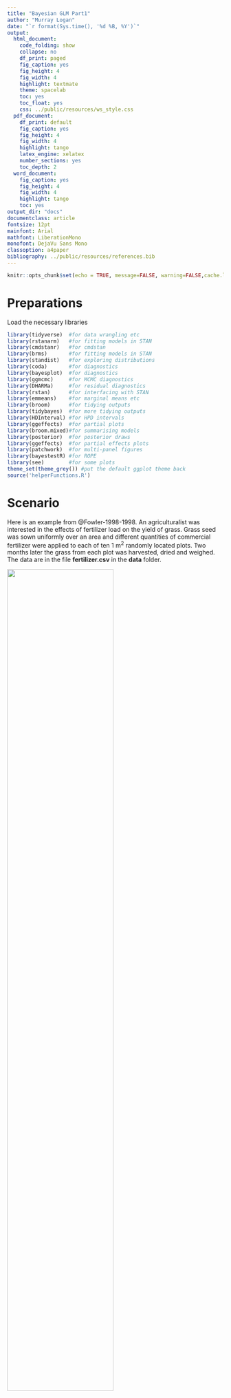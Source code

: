 ```yaml
---
title: "Bayesian GLM Part1"
author: "Murray Logan"
date: "`r format(Sys.time(), '%d %B, %Y')`"
output:
  html_document:
    code_folding: show
    collapse: no
    df_print: paged
    fig_caption: yes
    fig_height: 4
    fig_width: 4
    highlight: textmate
    theme: spacelab
    toc: yes
    toc_float: yes
    css: ../public/resources/ws_style.css
  pdf_document:
    df_print: default
    fig_caption: yes
    fig_height: 4
    fig_width: 4
    highlight: tango
    latex_engine: xelatex
    number_sections: yes
    toc_depth: 2
  word_document:
    fig_caption: yes
    fig_height: 4
    fig_width: 4
    highlight: tango
    toc: yes
output_dir: "docs"
documentclass: article
fontsize: 12pt
mainfont: Arial
mathfont: LiberationMono
monofont: DejaVu Sans Mono
classoption: a4paper
bibliography: ../public/resources/references.bib
---
```


```r
knitr::opts_chunk$set(echo = TRUE, message=FALSE, warning=FALSE,cache.lazy = FALSE, tidy='styler')
```

# Preparations

Load the necessary libraries

```r
library(tidyverse)  #for data wrangling etc
library(rstanarm)   #for fitting models in STAN
library(cmdstanr)   #for cmdstan
library(brms)       #for fitting models in STAN
library(standist)   #for exploring distributions
library(coda)       #for diagnostics
library(bayesplot)  #for diagnostics
library(ggmcmc)     #for MCMC diagnostics
library(DHARMa)     #for residual diagnostics
library(rstan)      #for interfacing with STAN
library(emmeans)    #for marginal means etc
library(broom)      #for tidying outputs
library(tidybayes)  #for more tidying outputs
library(HDInterval) #for HPD intervals
library(ggeffects)  #for partial plots
library(broom.mixed)#for summarising models
library(posterior)  #for posterior draws
library(ggeffects)  #for partial effects plots
library(patchwork)  #for multi-panel figures
library(bayestestR) #for ROPE
library(see)        #for some plots
theme_set(theme_grey()) #put the default ggplot theme back
source('helperFunctions.R')
```

# Scenario

Here is an example from @Fowler-1998-1998. An agriculturalist was
interested in the effects of fertilizer load on the yield of grass.
Grass seed was sown uniformly over an area and different quantities of
commercial fertilizer were applied to each of ten 1 m<sup>2</sup>
randomly located plots.  Two months later the grass from each plot was
harvested, dried and weighed.  The data are in the file
**fertilizer.csv** in the **data** folder.

![](../public/resources/turf.jpg){width=70%}

| FERTILIZER   | YIELD   |
| ------------ | ------- |
| 25           | 84      |
| 50           | 80      |
| 75           | 90      |
| 100          | 154     |
| 125          | 148     |
| \...         | \...    |

---------------- ---------------------------------------------------
**FERTILIZER**:   Mass of fertilizer (g.m^-2^) - Predictor variable
**YIELD**:        Yield of grass (g.m^-2^) - Response variable
---------------- ---------------------------------------------------
 
 
The aim of the analysis is to investigate the relationship between fertilizer concentration and grass yield.

# Read in the data

<div class='HIDDEN'>
We will start off by reading in the Fertilizer data.  There are many functions
in R that can read in a CSV file.  We will use a the `read_csv()` function as it
is part of the tidyverse ecosystem.
</div>

```r
fert <- read_csv('../public/data/fertilizer.csv', trim_ws = TRUE)
glimpse(fert)
```

# Exploratory data analysis
 
<div class='HIDDEN'> The individual responses ($y_i$, observed yields) are each
expected to have been **independently** drawn from normal (**Gaussian**)
distributions ($\mathcal{N}$). These distributions represent all the possible
yields we could have obtained at the specific ($i^{th}$) level of Fertilizer.
Hence the $i^{th}$ yield observation is expected to have been drawn from a normal
distribution with a mean of $\mu_i$.

Although each distribution is expected to come from populations that differ in
their means, we assume that all of these distributions have the **same
variance** ($\sigma^2$).

We need to supply priors for each of the parameters to be estimated ($\beta_0$,
$\beta_1$ and $\sigma$).  Whilst we want these priors to be sufficiently vague
as to not influence the outcomes of the analysis (and thus be equivalent to the
frequentist analysis), we do not want the priors to be so vague (wide) that they
permit the MCMC sampler to drift off into parameter space that is both illogical
as well as numerically awkward.

As a starting point, lets assign the following priors:

- $\beta_0$: Normal prior centred at 164 with a variance of 65
- $\beta_1$: Normal prior centred at 0 with a variance of 1
- $\sigma$: either a half cauchy centred at 0 with a variance of 2 or an
  exponential with parameter of 0.016

Note, when fitting models through either `rstanarm` or `brms`, the priors assume
that the predictor(s) have been centred and are to be applied on the link
scale.  In this case the link scale is an identity.

</div>

Model formula:
$$
\begin{align}
y_i &\sim{} \mathcal{N}(\mu_i, \sigma^2)\\
\mu_i &= \beta_0 + \beta_1 x_i\\
\beta_0 &\sim{} \mathcal{N}(164,65)\\
\beta_1 &\sim{} \mathcal{N}(0,1)\\
\sigma &\sim{} \mathcal{cauchy}(0,65)\\
OR\\
\sigma &\sim{} \mathcal{t}(3,0,65)\\
OR\\
\sigma &\sim{} \mathcal{Exp}(0.016)\\
OR\\
\sigma &\sim{} \mathcal{gamma}(2,0.05)\\
\end{align}
$$

# Fit the model {.tabset .tabset-faded}

Note, for routines that take more than a couple of seconds to perform
(such as most Bayesian models), it is a good idea to cache the
Rmarkdown chunks in which the routine is performed. That way, the
routine will only be run the first time and any objects generated will
be stored for future use. Thereafter, provided the code has not
changed, the routine will not be re-run. Rather, `knitr` will just
retrieve the cached objects and continue on.

One of the most difficult aspects of performing Bayesian analyses is
the specification of priors.  For instances where there are some
previous knowledge available and a desire to incorporate those data,
the difficulty is in how to ensure that the information is
incorporated correctly.  However, for instances where there are no
previous relevant information and so a desire to have the posteriors
driven entirely by the new data, the difficulty is in how to define
priors that are both vague enough (not bias results in their
direction) and yet not so vague as to allow the MCMC sampler to drift
off into unsupported regions (and thus get stuck and yield spurious
estimates).

For early implementations of MCMC sampling routines (such as
Metropolis Hasting and Gibbs), it was fairly common to see very vague
priors being defined.  For example, the priors on effects, were
typically normal priors with mean of 0 and variance of `1e+06`
(1,00,000).  These are very vague priors.  Yet for some samplers
(e.g. NUTS), such vague priors can encourage poor behaviour of the
sampler - particularly if the posterior is complex. It is now
generally advised that priors should (where possible) be somewhat
**weakly informative** and to some extent, represent the bounds of
what are feasible and sensible estimates.

The degree to which priors __influence__ an outcome (whether by having
a pulling effect on the estimates or by encouraging the sampler to
drift off into unsupported regions of the posterior) is dependent on:

- the relative sparsity of the data - the larger the data, the less
  weight the priors have and thus less influence they exert.
- the complexity of the model (and thus posterior) - the more
  parameters, the more sensitive the sampler is to the priors.

The sampled posterior is the product of both the likelihood and the
prior - all of which are multidimensional.  For most applications, it
would be vertically impossible to define a sensible multidimensional
prior.  Hence, our only option is to define priors on individual
parameters (e.g. the intercept, slope(s), variance etc) and to hope
that if they are individually sensible, they will remain collectively
sensible.

So having (hopefully) impressed upon the notion that priors are an
important consideration, I will now attempt to synthesise some of the
approaches that can be employed to arrive at weakly informative priors
that have been gleaned from various sources.  Largely, this advice has
come from the following resources:

- https://github.com/stan-dev/stan/wiki/Prior-Choice-Recommendations
- http://svmiller.com/blog/2021/02/thinking-about-your-priors-bayesian-analysis/

I will outline some of the current main recommendations before
summarising some approaches in a table.

- weakly informative priors should contain enough information so as to
  regularise (discourage unreasonable parameter estimates whilst
  allowing all reasonable estimates).
- for effects parameters on scaled data, an argument could be made for
  a normal distribution with a standard deviation of 1
  (e.g. `normal(0,1)`), although klsome prefer a t distribution with 3
  degrees of freedom and standard deviation of 1
  (e.g. `student_t(3,0,1)`) - apparently a flatter t is a more robust
  prior than a normal as an uninformative prior...
- for unscaled data, the above priors can be scaled by using the
  standard deviation of the data as the prior standard deviation
  (e.g. `student_t(3,0,sd(y))`, or `sudent_t(3,0,sd(y)/sd(x))`)
- for priors of hierachical standard deviations, priors should
  encourage shrinkage towards 0 (particularly if the number of groups
  is small, since otherwise, the sampler will tend to be more
  responsive to "noise").
  
| Family            | Parameter                            | brms                            | rstanarm                    |
|-------------------|--------------------------------------|---------------------------------|-----------------------------|
| Gaussian          | Intercept                            | `student_t(3,median(y),mad(y))` | `normal(mean(y),2.5*sd(y))` |
|                   | 'Population effects' (slopes, betas) | flat, improper priors           | `normal(0,2.5*sd(y)/sd(x))` |
|                   | Sigma                                | `student_t(3,0,mad(y))`         | `exponential(1/sd(y))`      |
|                   | 'Group-level effects'                | `student_t(3,0,mad(y))`         | `decov(1,1,1,1)`            |
|                   | Correlation on group-level effects   | `ljk_corr_cholesky(1)`          |                             |
| Poisson           | Intercept                            | `student_t(3,median(y),mad(y))` | `normal(mean(y),2.5*sd(y))` |
|                   | 'Population effects' (slopes, betas) | flat, improper priors           | `normal(0,2.5*sd(y)/sd(x))` |
|                   | 'Group-level effects'                | `student_t(3,0,mad(y))`         | `decov(1,1,1,1)`            |
|                   | Correlation on group-level effects   | `ljk_corr_cholesky(1)`          |                             |
| Negative binomial | Intercept                            | `student_t(3,median(y),mad(y))` | `normal(mean(y),2.5*sd(y))` |
|                   | 'Population effects' (slopes, betas) | flat, improper priors           | `normal(0,2.5*sd(y)/sd(x))` |
|                   | Shape                                | `gamma(0.01, 0.01)`             | `exponential(1/sd(y))`      |
|                   | 'Group-level effects'                | `student_t(3,0,mad(y))`         | `decov(1,1,1,1)`            |
|                   | Correlation on group-level effects   | `ljk_corr_cholesky(1)`          |                             |

Notes:

`brms`

https://github.com/paul-buerkner/brms/blob/c2b24475d727c8afd8bfc95947c18793b8ce2892/R/priors.R

1. In the above, for non-Gaussian families, `y` is first transformed
  according to the family link.  If the family link is `log`, then 0.1
  is first added to 0 values.
2. in `brms` the minimum standard deviation for the Intercept prior is
   `2.5`
3. in `brms` the minimum standard deviation for group-level priors is
   `10`.

`rstanarm`

http://mc-stan.org/rstanarm/articles/priors.html

1. in `rstanarm` priors on standard deviation and correlation
   associated with group-level effects are packaged up into a single
   prior (`decov` which is a decomposition of the variance and
   covariance matrix).

<div class='HIDDEN'>

	
## frequentist

For the purpose of comparing the frequentist and Bayesian outcomes, it might be
useful to start by fitting the frequentist simple linear model.  We will also
fit this model with the predictor (fertilizer concentration) centred.

```r
summary(fert.lm <- lm(YIELD ~ FERTILIZER, data = fert))
sigma(fert.lm) 
summary(fert.lm <- lm(YIELD ~ scale(FERTILIZER, scale=FALSE), data = fert))
sigma(fert.lm)
```

## rstanarm {.tabset .tabset-pills}

### Using default priors
In `rstanarm`, the default priors are designed to be weakly informative. They
are chosen to provide moderate regularisation (to help prevent over-fitting) and
help stabilise the computations.

```r
fert.rstanarm <- stan_glm(YIELD ~ FERTILIZER,
                          data=fert,
                          iter = 5000,
                          warmup = 1000,
                          chains = 3,
                          thin = 5,
                          refresh = 0)
```

In the above:

- the formula and data arguments should be familiar as they are the same as for
  many models in R
- iter: indicates the number of MCMC iterations to perform per chain
- warmup: indicates how many of the initial MCMC samples to exclude.  During the
  warmup stage, the MCMC sampler is tuning its sampling operations to allow it
  to determine the best way to create the chain.  While it is in this discovery
  phase, the estimates it produces might be unrepresentative.
- chains: indicates the number of independent chains to run.  The more chains,
  the more random starts.  The point of multiple random starts is to minimise
  the potential for the starting point to dictate the outcome.  It is possible
  that a chain might get stuck sampling a single feature of the posterior and not discover
  additional features.  Additional random starting points should hopefully
  alleviate this. Either 3 or 4 is typical.
- thin: indicates the rate at which the MCMC samples should be thinned in order
  to eliminate auto-correlation between MCMC samples.  When the step lengths
  between MCMC samples are small, the resulting parameter estimates will be
  auto-correlated (since samples close by in the chain will be more similar than
  those far apart).  The rate of thinning necessary will depend on the degree
  of auto-correlation.  For stan models, a thinning rate of 5 is a good starting
  point.
- refresh: indicates how often the terminal display should be updated.  When
  running a large model, this can be useful as it provides a form of progress.
  However, when the routine is within an Rmarkdown document, it just results in
  the output including each line of progress and a lot of space is taken up unnecessarily

Having allowed `rstanarm` to formulate its own weakly informative priors, it is
a good idea to explore what they are.  Firstly, out of curiosity, it might be
interesting to see what it has chosen.  However, more importantly, we need to be
able to document what the priors were and the `rstanarm` development team make
it very clear that there is no guarantee that the default priors will remain the
same into the future. 

```r
prior_summary(fert.rstanarm)
```

Note, consistent with good practice, `rstanarm` will centre all
categorical predictors (whether the user centres them or not).  Whilst
this does not impact on estimated slope(s), it does alter the
intercept (arguably for the better).  Since all priors are applied on
the scale of the parameters in the linear predictor (e.g. the
intercept and slopes), the prior on intercept must be defined as if
the predictors have been centred.

Nevertheless, `rstanarm` will return a posterior for intercept that is
consistent with how the user had defined the linear predictor - that
is, if the user does not centre the predictors, then `rstanarm` will
return the intercept posterior on a scale consistent with as if the
predictors had not been centred, even though they were automatically
scaled internally.

When defining the spread of priors, `rstanarm` prefers to do so
relative to the scaling of the data.  For example, for the slope, it
takes the ratio of the standard deviations of the response and the
predictor and multiplies them by a factor of 2.5 (by default).  Hence
it is possible to define priors either in relative terms (by providing
a scaling factor) or in absolute terms, by providing the desired
priors along with the `autoscale = FALSE` _argument_.

The above prior summary tells us:

- for the intercept, it is using a normal prior with a mean of 164 and a
  standard deviation of 2.5.  This mean value is based on the mean of the
  response variable (rounded up).  The 2.5 is used for all intercepts.  The scale of the
  prior is then adjusted proportional to the variability in the response, by
  multiplying 2.5 by the standard deviation of the response (and rounding up).
  
```r
mean(fert$YIELD)
sd(fert$YIELD)
2.5*sd(fert$YIELD)
```

- for the coefficients (in this case, just the slope), the default prior is a
normal prior centred around 0 with a standard deviation of 2.5.  This is then
adjusted for the scale of the data by multiplying the 2.5 by the ratio of the
standard deviation of the response to the standard deviation of the predictor
(then rounded). 

```r
2.5*sd(fert$YIELD)/sd(fert$FERTILIZER)
```

-  the auxiliary prior represents whatever additional prior is required for the
   nominated model.  In the case of a Gaussian model, this will be $\sigma$, for
   negative binomial, it will be the reciprocal of dispersion, for gamma, it
   will be shape, etc .  By default in `rstanarm`, this
   is a exponential with a rate of 1 which is then adjusted by division with the
   standard deviation of the response.
   
```r
1/sd(fert$YIELD)
```

### Assessing priors

One way to assess the priors is to have the MCMC sampler sample purely from the
prior predictive distribution without conditioning on the observed data.  Doing
so provides a glimpse at the range of predictions possible under the priors.  On
the one hand, wide ranging predictions would ensure that the priors are unlikely
to influence the actual predictions once they are conditioned on the data.  On
the other hand, if they are too wide, the sampler is being permitted to traverse
into regions of parameter space that are not logically possible in the context
of the actual underlying ecological context.  Not only could this mean that
illogical parameter estimates are possible, when the sampler is traversing
regions of parameter space that are not supported by the actual data, the sampler
can become unstable and have difficulty.

We can draw from the prior predictive distribution instead of conditioning on
the response, by updating the model and indicating `prior_PD=TRUE`.  After
refitting the model in this way, we can plot the predictions to gain insights
into the range of predictions supported by the priors alone.

```r
fert.rstanarm1 <- update(fert.rstanarm,  prior_PD=TRUE)
```

```r
ggpredict(fert.rstanarm1) %>% plot(add.data=TRUE)
```

**Conclusions:**

- we see that the range of predictions is fairly wide and the slope could range
  from strongly negative to strongly positive.
- at the same time, massive yields are not supported, so there is some
  constraints on the parameters space
- nevertheless, negative yields are considered possible, even though these are
  clearly not logical.

### Defining priors

The following link provides some guidance about defining priors.
[https://github.com/stan-dev/stan/wiki/Prior-Choice-Recommendations]

When defining our own priors, we typically do not want them to be scaled.

If we wanted to define our own priors that were less vague, yet still not likely
to bias the outcomes, we could try the following priors (mainly plucked out of
thin air):

- $\beta_0$: normal centred at 164 with a standard deviation of 65
- $\beta_1$: normal centred at 0 with a standard deviation of 2
- $\sigma$: half-t (df = 3) centred at 0 with a standard deviation of 65

We can visualise each of the above as:

```r
standist::visualize("normal(164, 65)", xlim = c(0, 300)) +
standist::visualize("normal(0, 2)", xlim = c(-10, 10))
standist::visualize("student_t(3, 0, 65)",
                    "gamma(2,1)",
                    "exponential(0.016)",
                    xlim = c(-10, 50))

standist::visualize("student_t(3, 0, 65)",
                    "exponential(0.016)",
                    xlim = c(-10, 300))
```

I will also overlay the raw data for comparison.

```r
fert.rstanarm2= stan_glm(YIELD ~ FERTILIZER, data=fert,
                         prior_intercept = normal(164, 65, autoscale=FALSE),
                         prior = normal(0, 2, autoscale=FALSE),
                         prior_aux = student_t(3, 0, 65, autoscale=FALSE),
                         prior_PD=TRUE, 
                         iter = 5000, warmup = 1000,
                         chains = 3, cores = 3,
                         thin = 5, refresh = 0
                         )
```

```r
ggpredict(fert.rstanarm2) %>%
  plot(add.data=TRUE)
```

Now lets refit, conditioning on the data.

```r
fert.rstanarm3= update(fert.rstanarm2,  prior_PD=FALSE)  
```

### Plotting prior and posterior

```r
posterior_vs_prior(fert.rstanarm3, color_by='vs', group_by=TRUE,
                   facet_args=list(scales='free_y'))
```

**Conclusions:**

- in each case, the prior is substantially wider than the posterior, suggesting
  that the posterior is not biased towards the prior.
  
```r
ggpredict(fert.rstanarm3) %>% plot(add.data=TRUE)
```


	
## brms {.tabset .tabset-pills}

### Using default priors

In `brms`, the default priors are designed to be weakly informative.  They are
chosen to provide moderate regularisation (to help prevent over-fitting) and
help stabilise the computations.

Unlike `rstanarm`, `brms` models must be compiled before they start sampling.
For most models, the compilation of the stan code takes around 45 seconds.

```r
fert.brm <- brm(bf(YIELD ~ FERTILIZER),
               data = fert,
               iter = 5000,
               warmup = 1000,
               chains = 3,
               thin = 5,
               refresh = 0,
               backend = 'cmdstan')
```

In the above:

- the formula and data arguments should be familiar as they are the same as for
  many models in R. That said, the formula specification of `brms` can define
  models that are not possible by most other routines. To facilitate this
  enhanced functionality, we usually define a `brms` formula within its own
  `bf()` function along with the `family` (in this case, it is Gaussian, which
  is the default and therefore can be omitted.)
- iter: indicates the number of MCMC iterations to perform per chain
- warmup: indicates how many of the initial MCMC samples to exclude.  During the
  warmup stage, the MCMC sampler is tuning its sampling operations to allow it
  to determine the best way to create the chain.  While it is in this discovery
  phase, the estimates it produces might be unrepresentative.
- chains: indicates the number of independent chains to run.  The more chains,
  the more random starts.  The point of multiple random starts is to minimise
  the potential for the starting point to dictate the outcome.  It is possible
  that a chain might get stuck sampling a single feature of the posterior and not discover
  additional features.  Additional random starting points should hopefully
  alleviate this. Either 3 or 4 is typical.
- thin: indicates the rate at which the MCMC samples should be thinned in order
  to eliminate auto-correlation between MCMC samples.  When the step lengths
  between MCMC samples are small, the resulting parameter estimates will be
  auto-correlated (since samples close by in the chain will be more similar than
  those far apart).  The rate of thinning necessary will depend on the degree
  of auto-correlation.  For stan models, a thinning rate of 5 is a good starting
  point.
- refresh: indicates how often the terminal display should be updated.  When
  running a large model, this can be useful as it provides a form of progress.
  However, when the routine is within an Rmarkdown document, it just results in
  the output including each line of progress and a lot of space is taken up unnecessarily

The returned object (a list) contains a range of objects.  The output
from `rstan` is contained in the `fit` list item.

```r
fert.brm %>% names
```

Having allowed `brms` to formulate its own weakly informative priors, it is
a good idea to explore what they are.  Firstly, out of curiosity, it might be
interesting to see what it has chosen.  However, more importantly, we need to be
able to document what the priors were and the `brms` development team make
it very clear that there is no guarantee that the default priors will remain the
same into the future. 

```r
options(width=100)
prior_summary(fert.brm)
options(width=80)
```

This tells us:

- for the intercept, it is using a student t (flatter normal) prior with a mean of 161.5 and a
  standard deviation of 90.4.  These mean and standard deviation values are
  based on the median and median absolute deviation of the
  response variable (rounded).
  
```r
median(fert$YIELD)
mad(fert$YIELD)
```

`mad` is the median absolute deviation.  `mad` is to `var` as `median`
is to `mean`.

```r
standist::visualize("student_t(3,161.5,90.4)", xlim=c(-100,1000))
```

- for the beta coefficients (in this case, just the slope), the
  default prior is a **improper flat prior**. A flat prior essentially
  means that any value between negative infinity and positive infinity
  are equally likely. Whilst this might seem reckless, in practice, it
  seems to work reasonably well for non-intercept beta parameters.

- the prior on sigma is also a student t (although only the positive
  half is used in the stan code), with mean of 0 and standard
  deviation of 90.4.
	  
```r
standist::visualize("student_t(3,0,90.4)", xlim=c(-10,500))
```
	
### Assessing priors {.tabset .tabset-pills}

One way to assess the priors is to have the MCMC sampler sample purely
from the prior predictive distribution without conditioning on the
observed data.  Doing so provides a glimpse at the range of
predictions possible under the priors.  On the one hand, wide ranging
predictions would ensure that the priors are unlikely to influence the
actual predictions once they are conditioned on the data.  On the
other hand, if they are too wide, the sampler is being permitted to
traverse into regions of parameter space that are not logically
possible in the context of the actual underlying ecological context.
Not only could this mean that illogical parameter estimates are
possible, when the sampler is traversing regions of parameter space
that are not supported by the actual data, the sampler can become
unstable and have difficulty.

In `brms`, we can inform the sampler to draw from the prior predictive
distribution instead of conditioning on the response, by running the
model with the `sample_prior = 'only'` argument.  Unfortunately, this
cannot be applied when there are flat priors (since the posteriors
will necessarily extend to negative and positive infinity).
Therefore, in order to use this useful routine, we need to make sure
that we have defined a proper prior for all parameters.

Lets try a Gaussian (normal) distribution for the slope.  We will
start with what is likely to be a very wide distribution (wide with
respect to what we know about the likely slope).  `rstanarm` sets the
default for such population-level effects at 2.5 times the ratio of
standard deviations of the response and predictor.  The reason that
2.5 is used is that in a standard normal distribution, a standard
deviation of 2.5 encapsulates approximately 99% of the values.  Hence,
a standard deviation of 2.5 would represent reasonably wide
expectations (priors).  Given that the input data are unlikely to be
standardised, we can instead standardise the priors by multiplying the
2.5 by the ratio of standard deviations of the response and predictor.

We could adopt similar logic here, but rather than use standard
deviation, we could use median absolute deviation to be consistent
with other prior specifications in `brms`.  In this case, the prior
standard deviation would be `2.5 * mad(fert$YIELD)/mad(fert$FERTILIZER)` = `2.44` 
(which I will round to 2.5).

```r
standist::visualize("normal(0, 2.5)", "student_t(3, 0, 2.5)", xlim = c(-50,50))
```

```r
fert.brm1 <- brm(bf(YIELD ~ FERTILIZER),
                 data = fert,
                 prior = prior(student_t(3, 0, 2.5), class = 'b'), 
                 sample_prior = 'only', 
                 iter = 5000,
                 warmup = 1000,
                 chains = 3,
                 thin = 5,
                 backend = 'cmdstan',
                 refresh = 0)
```

#### ggpredict

```r
fert.brm1 %>% ggpredict() %>% plot(add.data=TRUE)
```

#### ggemmeans

```r
fert.brm1 %>% ggemmeans(~FERTILIZER) %>% plot(add.data=TRUE)
```

#### conditional_effects

```r
fert.brm1 %>% conditional_effects() %>%  plot(points=TRUE)
```

**Conclusions:**

- we see that the range of predictions is fairly wide and the slope could range
  from strongly negative to strongly positive.
- at the same time, massive yields are not supported, so there is some
  constraints on the parameters space
- nevertheless, negative yields are considered possible, even though these are
  clearly not logical.

### Defining priors 

The following link provides some guidance about defining priors.
[https://github.com/stan-dev/stan/wiki/Prior-Choice-Recommendations]

When defining our own priors, we typically do not want them to be scaled.

If we wanted to define our own priors that were less vague, yet still
not likely to bias the outcomes, we could try the following priors
(which I have mainly plucked out of thin air):

- $\beta_0$: normal centred at 164 with a standard deviation of 65
  - mean of 164: since `median(fert$YIELD)`
  - sd pf 65: since `mad(fert$YIELD)`
- $\beta_1$: normal centred at 0 with a standard deviation of 2.5
  - sd of 2.5: since `2.5*(mad(fert$YIELD)/mad(fert$FERTILIZER))`
- $\sigma$: half-t centred at 0 with a standard deviation of 65 OR
  - sd pf 65: since `mad(fert$YIELD)`
- $\sigma$: gamma with shape parameters of 2 and 1


```r
standist::visualize("normal(164, 65)", xlim = c(-100, 300))

standist::visualize("normal(0, 2)", xlim = c(-10, 10))

standist::visualize("student_t(3, 0, 65)",
                    "normal(0, 65)",
                    "gamma(2,0.05)",
                    xlim = c(0, 100))
    
```

I will also overlay the raw data for comparison.

```r
priors <- prior(normal(164, 65),  class='Intercept') +
    prior(normal(0, 2.5), class='b') +
    prior(student_t(3, 0, 65),  class='sigma')

fert.brm2 = brm(bf(YIELD ~ FERTILIZER),
                data=fert,
                prior=priors,
                sample_prior = 'only', 
                iter = 5000,
                warmup = 1000,
                chains = 3, cores = 3,
                thin = 5,
                backend = 'cmdstan',
                refresh = 0)
```


#### {.tabset .tabset-pills .unnumbered .unlisted}

##### ggpredict

```r
fert.brm2 %>%
    ggpredict() %>%
    plot(add.data=TRUE)
```

##### ggemmeans

```r
fert.brm2 %>%
    ggemmeans(~FERTILIZER) %>%
    plot(add.data = TRUE)
```

##### conditional_effects

```r
fert.brm2 %>%
    conditional_effects() %>%
    plot(points = TRUE)
```

#### {.tabset .tabset-pills .unnumbered .unlisted}

```r
fert.brm3 <- update(fert.brm2, sample_prior = 'yes', refresh = 0)
#OR 
fert.brm3 = brm(bf(YIELD ~ FERTILIZER),
                data=fert,
                prior=priors,
                sample_prior = 'yes', 
                iter = 5000,
                warmup = 1000,
                chains = 3, cores = 3,
                thin = 5,
                backend = 'cmdstan',
                refresh = 0)
```

```r
save(fert.brm3, file = '../ws/testing/fert.brm3.RData')
```


##### ggpredict

```r
fert.brm3 %>%
    ggpredict() %>%
    plot(add.data=TRUE)
```

##### ggemmeans

```r
fert.brm3 %>%
    ggemmeans(~FERTILIZER) %>%
    plot(add.data = TRUE)
```

##### conditional_effects

```r
fert.brm3 %>%
    conditional_effects() %>%
    plot(points = TRUE)
```


### Plotting prior and posterior

When we have indicated that the posterior should be informed by both
the prior and the posterior, both prior (governed by priors alone) and
posterior (governed by both priors and data/likelihood) draws are
returned.  These can be compared by exploring the probabilities
associated with specific hypotheses - the most obvious of which is
that of no effect (that the parameter = 0).

When doing so, ideally the posterior should be distinct from the
prior.  If this is not the case, it might suggest that the posteriors
are being too strongly driven by the priors.

```r
fert.brm3 %>% get_variables()
## fert.brm3 %>% hypothesis('Intercept=0', class='b') %>% plot
fert.brm3 %>% hypothesis('FERTILIZER = 0') %>% plot
## fert.brm3 %>% hypothesis('scaleFERTILIZERscaleEQFALSE=0') %>% plot
fert.brm3 %>% hypothesis('sigma = 0', class = '') %>% plot
```

Unfortunately, it is not possible to do this comparison sensibly for
the intercept.  The reason for this is that the prior for intercept
was applied to an intercept that is associated with centred
continuous predictors (predictors are centred behind the scenes).
Since we did not centre the predictor, the intercept returned is as if
uncentred.  Hence, the prior and posterior are on different scales.
 
```r
fert.brm3 %>% get_variables()
fert.brm3 %>% SUYR_prior_and_posterior()
```

### Exploring the stan code

```r
fert.brm3 %>% standata()
fert.brm3 %>% stancode()
```


## INLA {.tabset .tabset-pills}

```r
library(INLA)
```

### Using default priors

In `INLA`, the default priors are designed to be diffuse or weak.  They are
chosen to provide moderate regularisation (to help prevent over-fitting) and
help stabilise the computations.

```r
fert.inla <- inla(YIELD ~ FERTILIZER,
                  data = fert,
                  family = 'gaussian',
                  control.compute = list(config = TRUE, dic = TRUE, waic = TRUE, cpo = TRUE)
                  )
```

In the above:

- the `formula`, `data` and `family` arguments should be familiar as they are the same as for 
  other models in R.
- `control.compute`: allows us to indicate what additional actions
  should be performed during the model fitting.  In this case, we have indicated:
  
  - `dic`: Deviance information criterion
  - `waic`: Wantanabe information creterion
  - `cpo`: out-of-sample estimates (measures of fit)
  - `config`: return the full configuration - to allow drawing from the posterior. 


```r
fert.inla %>% names
```

Having allowed `INLA` to formulate its own "minimally informative"
priors, it is a good idea to explore what they are.  Firstly, out of
curiosity, it might be interesting to see what it has chosen.
However, more importantly, we need to be able to document what the
priors were and the `INLA` development team make it very clear that
there is no guarantee that the default priors will remain the same
into the future.

In calcutating the posterior mode of hyperparameters, it is efficient
to maximising the sum of the (log)-likelihood and the (log)-prior,
hence, priors are defined on a log-scale.  The canonical prior for
variance is the _gamma_ prior, hence in `INLA`, this is a _loggamma_.

They are also defined according to their mean and **precision**
(_inverse-scale_, rather than variance).  Precision is $1/\sigma$.

To explore the default priors used by `INLA`, we can issue the
following on the fitted model:

```r
inla.priors.used(fert.inla)
```

The above indicates:

- the prior on the overal family (log) precision ($1/sigma$) is a
  log-gamma with shape of 1 and scale of 0.00005.  Since this is a
  log-gamma on log-precision, it is equivalent to a gamma (shape =
  $1$, scale = $10^-5$) on precision.  Such a distribution is very
  wide and has a mean of ($shape/scale =$ `r 1/0.00005`) and variance of
  ($shape/scale^2 =$ `r 1/(0.00005)^2`).
  
```r
standist::visualize("gamma(1, 0.00005)", xlim=c(-100,100000))
```

- the prior on the intercept is a Gaussian (normal) distribution with
  mean of 0 and precision of 0 - this is effectively a uniform
  distribution from $-\infty$ to $\infty$.
- the prior on the slope is a Gaussian (normal) distribution with a
  mean of 0 and a precision of 0.001 (which equates to a standard
  deviation of $(1/0.001)^{0.5}$=`r sqrt(1/0.001)`.  This is also a
  very wide distribution (consider what a slope large in magnitude of
  100 means in the context of the rate of grass yield increase per
  unit increase in fertiliser concentration).

```r
standist::visualize("normal(0, 31)", xlim=c(-100,100))
```

### Defining own priors

**Family variance**

In order to drive the specification of weekly informative priors for
variance components (a prior that allows the data to dictate the
parameter estimates whilst constraining the range of the marginal
distribution within sensible bounds), we can consider the range over
which the marginal distribution of variance components would be
sensible. For the range [-R,R], the equivalent gamma parameters:

$$
\begin{align}
a &= \frac{d}{2}\\
b &= \frac{R^2d}{2*(t^d_{1-(1-q)/2})^2}
\end{align}
$$

where $d$ is the degrees of freedom (for Cauchy marginal, $d=1$) and
$t^d_{1-(1-q)/2}$ is the $q_{th}$ quantile of a Student t with $d$
degrees of freedom. Hence if we considered variance likely to be in
the range of [0,100], we could define a loggamma prior of:

$$
\begin{align}			
a &= \frac{1}{2} = 0.5\\
b &= \frac{100^2}{2*161.447} = 30.9\\
\tau &\sim{} log\Gamma(0.5,30.9)
\end{align}
$$


```r
standist::visualize("gamma(0.5, 0.032)", xlim=c(-5,100))
```

**Intercept**

The default prior on the intercept is a Gaussian with mean of 0 and
precision of 0 (and thus effectively a flat uniform).  Alternatively,
we could define priors on the intercept that are more realistic.  For
example, we know that the median grass yield is `r min(fert$YIELD)`.
Hence, the intercept is likely to be relatively close to this value.
Note, arguably it would be more sensible to center the predictor
variable (fertiliser concentration) so that the intercept would
represent the yeild at the average fertiliser concentration.
Furthermore, this would also be more computationally expedient. In
fact, the only reason we are not doing so is so that we can directly
compare the parameter estimates to the frequentist linear model.

```r
min(fert$YIELD)
median(fert$YIELD)
mad(fert$YIELD)
```

We will multiply the variability (`r mad(fert$YIELD)`) by 3 so as to
estimate an envelope that so as to fully capture the full range of
expected values (`r 3*mad(fert$YIELD)`.

```r
standist::visualize("normal(80, 271.32)", xlim=c(-700,1000))
```
 
We could use these values as the basis for weekly informative priors
on the intercept.  Note, as `INLA` priors are expressed in terms of
precision rather than variance, an equvilent prior would be
$\sim{}~\mathcal{N}(80, 0.00001)$ (e.g. $1/(MAD\times 3)^2$).


**Fixed effects**

The priors for the fixed effects (slope) is a Gaussian (normal)
distributions with mean of 0 and precision (0.001). This implies that
the prior for slope has a standard deviation of approximately 31
(since $\sigma = \frac{1}{\sqrt{\tau}}$). As a general rule, three
standard deviations envelopes most of a distribution, and thus this
prior defines a distribution whose density is almost entirely within
the range [-93,93]. Arguably, this is very wide for the slope given
the range of the predictor variable.

In order to generate realistic informative Gaussian priors (for the
purpose of constraining the posterior to a logical range) for fixed
parameters, the following formulae are useful:

$$
\begin{align}
\mu &= \frac{z_2\theta_1 - z_1\theta_2}{z_2-z_1}\\
\sigma &= \frac{\theta_2 - \theta_1}{z_2-z_1}
\end{align}
$$

where $\theta_1$ and $\theta_2$ are the quantiles on the response
scale and $z_1$ and $z_2$ are the corresponding quantiles on the
standard normal scale. Hence, if we considered that the slope is
likely to be in the range of [-10,10], we could specify a Normal prior
with mean of $\mu=\frac{(qnorm(0.5,0,1)*0) - (qnorm(0.975,0,1)*10)}{10-0} = 0$ 
and a standard deviation of $\sigma^2=\frac{10 - 0}{qnorm(0.975,0,1)-qnorm(0.5,0,1)} = 5.102$.
In INLA (which defines priors in terms of precision rather than standard deviation), 
the associated prior would be $\beta \sim{} \mathcal{N}(0, 0.0384)$.


```r
standist::visualize("normal(0, 5.102)", xlim=c(-20,20))
```

In order to define each of the above priors, we could modify the `inla` call:

```r
fert.inla1 <- inla(YIELD ~ FERTILIZER,
                  data = fert,
                  family = 'gaussian',
                  control.fixed = list(
                      mean.intercept = 80,
                      prec.intercept = 0.00001,
                      mean = 0,
                      prec = 0.0384),
                  control.family = list(hyper = list(prec = list(prior = "loggamma",
                                                                param = c(0.5, 0.032)))),
                  control.compute = list(config = TRUE, dic = TRUE, waic = TRUE, cpo = TRUE)
                  ) 
```

Lets briefly compare the parameter estimates. In the following,
`Model.1` is the model that employed the default priors and `Model.2`
is the model that employed the user defined priors.

```r
## Fixed effects
rbind(Model.1 = fert.inla$summary.fixed, Model.2 = fert.inla1$summary.fixed)

## Family hyperpriors (variance)
rbind(Model.1 = fert.inla$summary.hyperpar, Model.2 = fert.inla1$summary.hyperpar)
```

It is clear that the two models yeild very similar parameter estimates.

### Plotting prior vs posterior

Note, the following will not appear in this tutorial as 
the INLA plotting function has been really awkwardly written
and is not compatible with Rmd.

```r
plot(fert.inla1,
     plot.fixed.effects = TRUE,
     plot.lincomb = FALSE,
     plot.random.effects = FALSE,
     plot.hyperparameters = TRUE,
     plot.predictor = FALSE,
     plot.q = FALSE,
     plot.cpo = FALSE,
     plot.prior = TRUE,
     single = FALSE)
```

```r
library(INLAutils)
plot_fixed_marginals(fert.inla1, priors = TRUE)
```
```r
library(INLAutils)
plot_hyper_marginals(fert.inla1, CI = TRUE)
```
Or the effects as a single figure..

```r
library(INLAutils)
autoplot(fert.inla1)
```

```r
marg.fix <- fert.inla1$marginals.fixed
(nm <- names(marg.fix))
p <- vector('list', length(nm))
for (wch in 1:length(nm)) {
    xy <- INLA:::inla.get.prior.xy(section = 'fixed', hyperid = nm[1] ,
                                   all.hyper = fert.inla1$all.hyper,
                                   range = 3*range(marg.fix[[wch]][,'x']))
    p[[wch]] <- ggplot() +
        geom_density(data=as.data.frame(marg.fix[[wch]]),
                     aes(x=x, y=y, fill='Posterior'), alpha=0.2,
                     stat='Identity') +
        geom_density(data=as.data.frame(xy), aes(x=x, y=y, fill='Prior'), alpha = 0.2,
                     stat='Identity')
}
patchwork::wrap_plots(p)
```


</div>


# MCMC sampling diagnostics {.tabset .tabset-faded}

**MCMC sampling behaviour**

Since the purpose of the MCMC sampling is to estimate the posterior of
an unknown joint likelihood, it is important that we explore a range
of diagnostics designed to help identify when the resulting likelihood
might not be accurate.

- **traceplots** - plots of the individual draws in sequence.  Traces
  that resemble noise suggest that all likelihood features are likely
  to have be traversed. Obvious steps or blocks of noise are likely to
  represent distinct features and could imply that there are yet other
  features that have not yet been traversed - necessitating additional
  iterations.  Furthermore, each chain should be indistinguishable
  from the others
- **autocorrelation function** - plots of the degree of correlation
  between pairs of draws for a range of lags (distance along the
  chains).  High levels of correlation (after a lag of 0, which is
  correlating each draw with itself) suggests a lack of independence
  between the draws and that therefore, summaries such as mean and
  median will be biased estimates.  Ideally, all non-zero lag
  correlations should be less than 0.2.
- **convergence diagnostics** - there are a range of diagnostics aimed
  at exploring whether the multiple chains are likely to have
  converged upon similar posteriors
  - **R hat** - this metric compares between and within chain model
    parameter estimates, with the expectation that if the chains have
    converged, the between and within rank normalised estimates should
    be very similar (and Rhat should be close to 1).  The more one
    chains deviates from the others, the higher the Rhat value.
    Values less than 1.05 are considered evidence of convergence.
  - **Bulk ESS** - this is a measure of the effective sample size
    from the whole (bulk) of the posterior and is a good measure of
    the sampling efficiency of draws across the entire posterior
  - **Tail ESS** - this is a measure of the effective sample size from
    the 5% and 95% quantiles (tails) of the posterior and is a good
    measure of the sampling efficiency of draws from the tail (areas
    of the posterior with least support and where samplers can get
    stuck).
	


`available_mcmc()`

| Package   | Description       | function               | rstanarm                         | brms                               |
|-----------|-------------------|------------------------|----------------------------------|------------------------------------|
| bayesplot | Traceplot         | `mcmc_trace`           | `plot(mod, plotfun='trace')`     | `mcmc_plot(mod, type='trace')`     |
|           | Density plot      | `mcmc_dens`            | `plot(mod, plotfun='dens')`      | `mcmc_plot(mod, type='dens')`      |
|           | Density & Trace   | `mcmc_combo`           | `plot(mod, plotfun='combo')`     | `mcmc_plot(mod, type='combo')`     |
|           | ACF               | `mcmc_acf_bar`         | `plot(mod, plotfun='acf_bar')`   | `mcmc_plot(mod, type='acf_bar')`   |
|           | Rhat hist         | `mcmc_rhat_hist`       | `plot(mod, plotfun='rhat_hist')` | `mcmc_plot(mod, type='rhat_hist')` |
|           | No. Effective     | `mcmc_neff_hist`       | `plot(mod, plotfun='neff_hist')` | `mcmc_plot(mod, type='neff_hist')` |
| rstan     | Traceplot         | `stan_trace`           | `stan_trace(mod)`                | `stan_trace(mod)`                  |
|           | ACF               | `stan_ac`              | `stan_ac(mod)`                   | `stan_ac(mod)`                     |
|           | Rhat              | `stan_rhat`            | `stan_rhat(mod)`                 | `stan_rhat(mod)`                   |
|           | No. Effective     | `stan_ess`             | `stan_ess(mod)`                  | `stan_ess(mod)`                    |
|           | Density plot      | `stan_dens`            | `stan_dens(mod)`                 | `stan_dens(mod)`                   |
| ggmcmc    | Traceplot         | `ggs_traceplot`        | `ggs_traceplot(ggs(mod))`        | `ggs_traceplot(ggs(mod))`          |
|           | ACF               | `ggs_autocorrelation`  | `ggs_autocorrelation(ggs(mod))`  | `ggs_autocorrelation(ggs(mod))`    |
|           | Rhat              | `ggs_Rhat`             | `ggs_Rhat(ggs(mod))`             | `ggs_Rhat(ggs(mod))`               |
|           | No. Effective     | `ggs_effective`        | `ggs_effective(ggs(mod))`        | `ggs_effective(ggs(mod))`          |
|           | Cross correlation | `ggs_crosscorrelation` | `ggs_crosscorrelation(ggs(mod))` | `ggs_crosscorrelation(ggs(mod))`   |
|           | Scale reduction   | `ggs_grb`              | `ggs_grb(ggs(mod))`              | `ggs_grb(ggs(mod))`                |
|           |                   |                        |                                  |                                    |

<div class='HIDDEN'>
In addition to the regular model diagnostics checking, for Bayesian analyses, it
is also necessary to explore the MCMC sampling diagnostics to be sure that the
chains are well mixed and have converged on a stable posterior.

There are a wide variety of tests that range from the big picture, overall chain
characteristics to the very specific detailed tests that allow the experienced
modeller to drill down to the very fine details of the chain behaviour.
Furthermore, there are a multitude of packages and approaches for exploring
these diagnostics.

## rstanarm {.tabset .tabset-pills}

### bayesplot

The `bayesplot` package offers a range of MCMC diagnostics as well as Posterior
Probability Checks (PPC), all of which have a convenient `plot()` interface.
Lets start with the MCMC diagnostics.

```r
available_mcmc()
```

Of these, we will focus on:

- mcmc_trace: this plots the estimates of each parameter over the post-warmup
  length of each MCMC chain.  Each chain is plotted in a different shade of
  blue, with each parameter in its own facet.  Ideally, each **trace** should
  just look like noise without any discernible drift and each of the traces for
  a specific parameter should look the same (i.e, should not be displaced above
  or below any other trace for that parameter).

```r
plot(fert.rstanarm3, plotfun='mcmc_trace')
```
   
   The chains appear well mixed and very similar
   
- acf (autocorrelation function): plots the autocorrelation between successive
  MCMC sample lags for each parameter and each chain
  
```r
plot(fert.rstanarm3, 'acf_bar')
```

   There is no evidence of autocorrelation in the MCMC samples

- Rhat: Rhat is a measure of convergence between the chains.  The closer the
  values are to 1, the more the chains have converged.  Values greater than 1.05
  indicate a lack of convergence.  There will be an Rhat value for each
  parameter estimated.

```r
plot(fert.rstanarm3, 'rhat_hist')
```

  All Rhat values are below 1.05, suggesting the chains have converged.
  
- neff (number of effective samples): the ratio of the number of effective
  samples (those not rejected by the sampler) to the number of samples provides
  an indication of the effectiveness (and efficiency) of the MCMC sampler.
  Ratios that are less than 0.5 for a parameter suggest that the sampler spent
  considerable time in difficult areas of the sampling domain and rejected more
  than half of the samples (replacing them with the previous effective sample).  
  
  If the ratios are low, tightening the priors may help.
  
```r
plot(fert.rstanarm3, 'neff_hist')
```

  Ratios all very high.

<details><summary>More diagnostics</summary>
```r
plot(fert.rstanarm3, 'combo')
plot(fert.rstanarm3, 'violin')
```
</details>

### stan plots

The `rstan` package offers a range of MCMC diagnostics.
Lets start with the MCMC diagnostics.

Of these, we will focus on:

- stan_trace: this plots the estimates of each parameter over the post-warmup
  length of each MCMC chain. Each chain is plotted in a different colour, with
  each parameter in its own facet. Ideally, each **trace** should just look like
  noise without any discernible drift and each of the traces for a specific
  parameter should look the same (i.e, should not be displaced above or below
  any other trace for that parameter).
  
```r
stan_trace(fert.rstanarm3)
```

   The chains appear well mixed and very similar
   
- stan_acf (autocorrelation function): plots the autocorrelation between successive
  MCMC sample lags for each parameter and each chain
  
```r
stan_ac(fert.rstanarm3) 
```

   There is no evidence of autocorrelation in the MCMC samples

- stan_rhat: Rhat is a **scale reduction factor** measure of convergence between the chains.  The closer the
  values are to 1, the more the chains have converged.  Values greater than 1.05
  indicate a lack of convergence.  There will be an Rhat value for each
  parameter estimated.

```r
stan_rhat(fert.rstanarm3) 
```

  All Rhat values are below 1.05, suggesting the chains have converged.
  
- stan_ess (number of effective samples): the ratio of the number of effective
  samples (those not rejected by the sampler) to the number of samples provides
  an indication of the effectiveness (and efficiency) of the MCMC sampler.
  Ratios that are less than 0.5 for a parameter suggest that the sampler spent
  considerable time in difficult areas of the sampling domain and rejected more
  than half of the samples (replacing them with the previous effective sample).  
  
  If the ratios are low, tightening the priors may help.
  
```r
stan_ess(fert.rstanarm3)
```

  Ratios all very high.

```r
stan_dens(fert.rstanarm3, separate_chains = TRUE)
```

### ggmcmc

The `ggmean` package also has a set of MCMC diagnostic functions.
Lets start with the MCMC diagnostics.

Of these, we will focus on:

- ggs_traceplot: this plots the estimates of each parameter over the post-warmup
  length of each MCMC chain. Each chain is plotted in a different colour, with
  each parameter in its own facet. Ideally, each **trace** should just look like
  noise without any discernible drift and each of the traces for a specific
  parameter should look the same (i.e, should not be displaced above or below
  any other trace for that parameter).

```r
fert.ggs <- ggs(fert.rstanarm3)
ggs_traceplot(fert.ggs)
```

   The chains appear well mixed and very similar
   
- gss_autocorrelation (autocorrelation function): plots the autocorrelation between successive
  MCMC sample lags for each parameter and each chain
  
```r
ggs_autocorrelation(fert.ggs)
```

   There is no evidence of autocorrelation in the MCMC samples

- stan_rhat: Rhat is a **scale reduction factor** measure of convergence between the chains.  The closer the
  values are to 1, the more the chains have converged.  Values greater than 1.05
  indicate a lack of convergence.  There will be an Rhat value for each
  parameter estimated.

```r
ggs_Rhat(fert.ggs)
```

  All Rhat values are below 1.05, suggesting the chains have converged.
  
- stan_ess (number of effective samples): the ratio of the number of effective
  samples (those not rejected by the sampler) to the number of samples provides
  an indication of the effectiveness (and efficiency) of the MCMC sampler.
  Ratios that are less than 0.5 for a parameter suggest that the sampler spent
  considerable time in difficult areas of the sampling domain and rejected more
  than half of the samples (replacing them with the previous effective sample).  
  
  If the ratios are low, tightening the priors may help.
  
```r
ggs_effective(fert.ggs)
```

  Ratios all very high.

<details><summary>More diagnostics</summary>
```r
ggs_crosscorrelation(fert.ggs)
```

```r
ggs_grb(fert.ggs)
```
</details>

## brms {.tabset .tabset-pills}
### bayesplot

The `bayesplot` package offers a range of MCMC diagnostics as well as Posterior
Probability Checks (PPC), all of which have a convenient `plot()` interface.
Lets start with the MCMC diagnostics.

```r
available_mcmc()
```

Of these, we will focus on:

- trace: this plots the estimates of each parameter over the
  post-warmup length of each MCMC chain.  Each chain is plotted in a
  different shade of blue, with each parameter in its own facet.
  Ideally, each **trace** should just look like noise without any
  discernible drift and each of the traces for a specific parameter
  should look the same (i.e, should not be displaced above or below
  any other trace for that parameter).

```r
fert.brm3 %>% mcmc_plot(type = 'combo')
fert.brm3 %>% mcmc_plot(type = 'trace')
fert.brm3 %>% mcmc_plot(type = 'dens_overlay')
```

  The chains appear well mixed and very similar
   
- acf_bar (autocorrelation function): plots the autocorrelation
  between successive MCMC sample lags for each parameter and each
  chain
  
```r
fert.brm3 %>% mcmc_plot(type = 'acf_bar')
```

There is no evidence of autocorrelation in the MCMC samples

- rhat_hist: Rhat is a **scale reduction factor** measure of
  convergence between the chains.  The closer the values are to 1, the
  more the chains have converged.  Values greater than 1.05 indicate a
  lack of convergence.  There will be an Rhat value for each parameter
  estimated.

```r
fert.brm3 %>% mcmc_plot(type = 'rhat_hist')
```

  All Rhat values are below 1.05, suggesting the chains have converged.
  
- neff_hist (number of effective samples): the ratio of the number of
  effective samples (those not rejected by the sampler) to the number
  of samples provides an indication of the effectiveness (and
  efficiency) of the MCMC sampler.  Ratios that are less than 0.5 for
  a parameter suggest that the sampler spent considerable time in
  difficult areas of the sampling domain and rejected more
  than half of the samples (replacing them with the previous effective sample).  
  
  If the ratios are low, tightening the priors may help.
  
```r
fert.brm3 %>% mcmc_plot(type = 'neff_hist')
```

  Ratios all very high.

<details><summary>More diagnostics</summary>
```r
fert.brm3 %>% mcmc_plot(type = 'combo')
fert.brm3 %>% mcmc_plot(type = 'violin')
```
</details>


### stan plots

The `rstan` package offers a range of MCMC diagnostics.
Lets start with the MCMC diagnostics.

Of these, we will focus on:

- stan_trace: this plots the estimates of each parameter over the post-warmup
  length of each MCMC chain. Each chain is plotted in a different colour, with
  each parameter in its own facet. Ideally, each **trace** should just look like
  noise without any discernible drift and each of the traces for a specific
  parameter should look the same (i.e, should not be displaced above or below
  any other trace for that parameter).
  
```r
stan_trace(fert.brm3$fit)
fert.brm3$fit %>% stan_trace()
fert.brm3$fit %>% stan_trace(inc_warmup = TRUE)
```

   The chains appear well mixed and very similar
   
- stan_acf (autocorrelation function): plots the autocorrelation between successive
  MCMC sample lags for each parameter and each chain
  
```r
fert.brm3$fit %>% stan_ac() 
```

   There is no evidence of autocorrelation in the MCMC samples

- stan_rhat: Rhat is a **scale reduction factor** measure of convergence between the chains.  The closer the
  values are to 1, the more the chains have converged.  Values greater than 1.05
  indicate a lack of convergence.  There will be an Rhat value for each
  parameter estimated.

```r
fert.brm3$fit %>% stan_rhat() 
```

  All Rhat values are below 1.05, suggesting the chains have converged.
  
- stan_ess (number of effective samples): the ratio of the number of effective
  samples (those not rejected by the sampler) to the number of samples provides
  an indication of the effectiveness (and efficiency) of the MCMC sampler.
  Ratios that are less than 0.5 for a parameter suggest that the sampler spent
  considerable time in difficult areas of the sampling domain and rejected more
  than half of the samples (replacing them with the previous effective sample).  
  
  If the ratios are low, tightening the priors may help.
  
```r
fert.brm3$fit %>% stan_ess()
```

  Ratios all very high.

```r
fert.brm3$fit %>% stan_dens(separate_chains = TRUE)
```

### ggmcmc

The `ggmcmc` package also has a set of MCMC diagnostic functions.
Lets start with the MCMC diagnostics.

Of these, we will focus on:

- ggs_traceplot: this plots the estimates of each parameter over the post-warmup
  length of each MCMC chain. Each chain is plotted in a different colour, with
  each parameter in its own facet. Ideally, each **trace** should just look like
  noise without any discernible drift and each of the traces for a specific
  parameter should look the same (i.e, should not be displaced above or below
  any other trace for that parameter).

```r
fert.ggs <- fert.brm3$fit %>% ggs(inc_warmup = TRUE, burnin = TRUE)  # does not seem to ignore burnin?
fert.ggs %>% ggs_traceplot()
fert.ggs <- fert.brm3$fit %>% ggs(inc_warmup = FALSE, burnin = TRUE)  # does not seem to ignore burnin?
fert.ggs %>% ggs_traceplot()
```

   The chains appear well mixed and very similar
   
- gss_autocorrelation (autocorrelation function): plots the autocorrelation between successive
  MCMC sample lags for each parameter and each chain
  
```r
fert.ggs %>% ggs_autocorrelation()
```

   There is no evidence of autocorrelation in the MCMC samples

- stan_rhat: Rhat is a **scale reduction factor** measure of convergence between the chains.  The closer the
  values are to 1, the more the chains have converged.  Values greater than 1.05
  indicate a lack of convergence.  There will be an Rhat value for each
  parameter estimated.

```r
fert.ggs %>% ggs_Rhat()
```

  All Rhat values are below 1.05, suggesting the chains have converged.
  
- stan_ess (number of effective samples): the ratio of the number of effective
  samples (those not rejected by the sampler) to the number of samples provides
  an indication of the effectiveness (and efficiency) of the MCMC sampler.
  Ratios that are less than 0.5 for a parameter suggest that the sampler spent
  considerable time in difficult areas of the sampling domain and rejected more
  than half of the samples (replacing them with the previous effective sample).  
  
  If the ratios are low, tightening the priors may help.
  
```r
fert.ggs %>% ggs_effective()
```

  Ratios all very high.

<details><summary>More diagnostics</summary>
```r
fert.ggs %>% ggs_crosscorrelation()
```

```r
fert.ggs %>% ggs_grb()
```
</details>




## INLA

The sampling diagnostics are not relevant to INLA.
Instead, we can focus on CPO and PIT

```r
fert.inla1.cpo <- data.frame(cpo = fert.inla1$cpo$cpo,
           pit = fert.inla1$cpo$pit,
           failure = fert.inla1$cpo$failure) %>%
    filter(failure == 0) %>%
    mutate(row = 1:n())

g1 <- fert.inla1.cpo %>%
    ggplot(aes(y = cpo, x = row)) +
    geom_point()
g2 <- fert.inla1.cpo %>%
    ggplot(aes(x = cpo)) +
    geom_histogram()
g3 <- fert.inla1.cpo %>%
    ggplot(aes(y = pit, x = row)) +
    geom_point()
g4 <- fert.inla1.cpo %>%
    ggplot(aes(x = pit)) +
    geom_histogram()

(g1 + g2)/(g3 + g4)
```

Ideally, we want to see that no CPO or PIT is very different in value
from any others (not the case here) and that the histograms are
relatively flat (which they kind of are here - particularly
considering the small amount of data).


</div>
# Model validation {.tabset .tabset-faded}

**Posterior probability checks**

`available_ppc()`

| Package   | Description       | function                     | rstanarm                                               | brms                                               |
|-----------|-------------------|------------------------------|-------------------------------------------------------|----------------------------------------------------|
| bayesplot | Density overlay   | `ppc_dens_overlay`           | `pp_check(mod, plotfun='dens_overlay')`               | `pp_check(mod, type='dens_overlay')`               |
|           | Obs vs Pred error | `ppc_error_scatter_avg`      | `pp_check(mod, plotfun='error_scatter_avg')`          | `pp_check(mod, type='error_scatter_avg')`          |
|           | Pred error vs x   | `ppc_error_scatter_avg_vs_x` | `pp_check(mod, x=, plotfun='error_scatter_avg_vs_x')` | `pp_check(mod, x=, type='error_scatter_avg_vs_x')` |
|           | Preds vs x        | `ppc_intervals`              | `pp_check(mod, x=, plotfun='intervals')`              | `pp_check(mod, x=, type='intervals')`              |
|           | Partial plot       | `ppc_ribbon`                 | `pp_check(mod, x=, plotfun='ribbon')`                 | `pp_check(mod, x=, type='ribbon')`                 |
|           |                   |                              |                                                       |                                                    |



<div class='HIDDEN'>

## rstanarm {.tabset .tabset-pills}

### pp check
Post predictive checks provide additional diagnostics about the fit of the
model.  Specifically, they provide a comparison between predictions drawn from
the model and the observed data used to train the model.

```r
available_ppc()
```

- dens_overlay: plots the density distribution of the observed data (black line)
overlayed on top of 50 density distributions generated from draws from the model
(light blue).  Ideally, the 50 realisations should be roughly consistent with
the observed data. 

```r
pp_check(fert.rstanarm3,  plotfun='dens_overlay')
```
The model draws appear to be consistent with the observed data.

- error_scatter_avg: this plots the observed values against the average
  residuals. Similar to a residual plot, we do not want to see any patterns in
  this plot

```r
pp_check(fert.rstanarm3, plotfun='error_scatter_avg')
```

There is no obvious pattern in the residuals.

- error_scatter_avg_vs_x: this is similar to a regular residual plot and as such
  should be interpreted as such.

```r
pp_check(fert.rstanarm3, x=fert$FERTILIZER, plotfun='error_scatter_avg_vs_x')
```

- intervals:  plots the observed data overlayed onto of posterior predictions
associated with each level of the predictor.  Ideally, the observed data should
all fall within the predictive intervals.


```r
pp_check(fert.rstanarm3, x=fert$FERTILIZER, plotfun='intervals')
```

- ribbon: this is just an alternative way of expressing the above plot.

```r
pp_check(fert.rstanarm3, x=fert$FERTILIZER,plotfun='ribbon')
```

The `shinystan` package allows the full suite of MCMC diagnostics and posterior
predictive checks to be accessed via a web interface.

```r
#library(shinystan)
#launch_shinystan(fert.rstanarm3)
```

### DHARMa residuals

DHARMa residuals provide very useful diagnostics.  Unfortunately, we cannot
directly use the `simulateResiduals()` function to generate the simulated
residuals.  However, if we are willing to calculate some of the components
yourself, we can still obtain the simulated residuals from the fitted stan model.

We need to supply:

- simulated (predicted) responses associated with each observation.
- observed values
- fitted (predicted) responses (averaged) associated with each observation

```r
preds <- posterior_predict(fert.rstanarm3,  ndraws=250,  summary=FALSE)
fert.resids <- createDHARMa(simulatedResponse = t(preds),
                            observedResponse = fert$YIELD,
                            fittedPredictedResponse = apply(preds, 2, median),
                            integerResponse = 'gaussian')
plot(fert.resids)
```

**Conclusions:**

- the simulated residuals do not suggest any issues with the residuals
- there is no evidence of a lack of fit.


## brms {.tabset .tabset-pills}

### pp check
Post predictive checks provide additional diagnostics about the fit of the
model.  Specifically, they provide a comparison between predictions drawn from
the model and the observed data used to train the model.

```r
available_ppc()
```

- dens_overlay: plots the density distribution of the observed data (black line)
overlayed on top of 50 density distributions generated from draws from the model
(light blue).  Ideally, the 50 realisations should be roughly consistent with
the observed data.

```r
fert.brm3 %>% pp_check( type='dens_overlay', ndraws=100)
```
The model draws appear to be consistent with the observed data.

- error_scatter_avg: this plots the observed values against the average
  residuals. Similar to a residual plot, we do not want to see any patterns in
  this plot

```r
fert.brm3 %>% pp_check(type='error_scatter_avg')
```

There is no obvious pattern in the residuals.

- error_scatter_avg_vs_x: this is similar to a regular residual plot and as such
  should be interpreted as such.

```r
fert.brm3 %>% pp_check(x='FERTILIZER', type='error_scatter_avg_vs_x')
```

- intervals:  plots the observed data overlayed on top of posterior predictions
associated with each level of the predictor.  Ideally, the observed data should
all fall within the predictive intervals.


```r
fert.brm3 %>% pp_check(x='FERTILIZER', type='intervals')
```

- ribbon: this is just an alternative way of expressing the above plot.

```r
pp_check(fert.brm3, x='FERTILIZER',type='ribbon')
```

The `shinystan` package allows the full suite of MCMC diagnostics and posterior
predictive checks to be accessed via a web interface.

```r
#library(shinystan)
#launch_shinystan(fert.brm3)
```

### DHARMa residuals

DHARMa residuals provide very useful diagnostics.  Unfortunately, we cannot
directly use the `simulateResiduals()` function to generate the simulated
residuals.  However, if we are willing to calculate some of the components
yourself, we can still obtain the simulated residuals from the fitted stan model.

We need to supply:

- simulated (predicted) responses associated with each observation.
- observed values
- fitted (predicted) responses (averaged) associated with each observation

```r
preds <- fert.brm3 %>% posterior_predict(ndraws=250,  summary=FALSE)
fert.resids <- createDHARMa(simulatedResponse = t(preds),
                            observedResponse = fert$YIELD,
                            fittedPredictedResponse = apply(preds, 2, median),
                            integerResponse = FALSE)
fert.resids %>% plot()
```

The `integerResponse` argument indicates that noise will be added to
the residuals such that they will become integers.  This is important
in for Poisson, Negative Binomial and Binomial models.

**Conclusions:**

- the simulated residuals do not suggest any issues with the residuals
- there is no evidence of a lack of fit.


</div>

<div class = 'HIDDEN'>

## INLA {.tabset .tabset-pills}

### Out-of-sample performance

`INLA` includes two measures of out-of-sample performace (measures of
fit). 

- **Conditional Predictive Ordinate (CPO)** is the density of the
  observed value of $y_i$ within the out-of-sample ($y−i$) posterior
  predictive distribution. A small CPO value associated with an
  observation suggests that this observation is unlikely (or
  surprising) in light of the model, priors and other data in the
  model. In addition, the sum of the CPO values (or alternatively, the
  negative of the mean natural logarithm of the CPO values) is a
  measure of fit.
  ```r
  fert.inla1$cpo$cpo
  sum(fert.inla1$cpo$cop)
  -mean(log(fert.inla1$cpo$cpo))
  ```
  In this case there are no CPO values that are considerably smaller
  (order of magnitude smaller) than the others - so with respect to
  the model, none of the observed values would be considered
  'surprising'. Various assumptions are made behind INLA's
  computations. If any of these assumptions fail for an observation,
  it is flagged within (in this case) `cpo$failure` as a
  non-zero. When this is the case, it is prudent to recalculate the
  CPO values after removing the observations associated with failure
  flags not equal to zero and re-fitting the model. This can be
  performed using the `inla.cpo()` function.
  ```r
  fert.inla1$cpo$failure
  ```
  In this case, there are no non-zero CPO values.

- **Probability Integral Transforms (PIT)** provides a version of CPO
  that is calibrated to the level of the Gaussian field so that it is
  clearer whether or not any of the values are 'small' (all values
  must be between 0 and 1). A histogram of PIT values that does not
  look approximately uniform (flat) indicates a lack of model fit.
  
  Unfortunately, the following will not work inside of an Rmarkdown
  (but will work fine on the console)
  
  ```r
  plot(fert.inla1,
       plot.fixed.effects = FALSE,
       plot.lincomb = FALSE,
       plot.random.effects = FALSE,
       plot.hyperparameters = FALSE,
       plot.predictor = FALSE,
       plot.q = FALSE,
       plot.cpo = TRUE,
       plot.prior = FALSE) 
  ```
  In this case the PIT values do not appear to deviate from a uniform
  distribution and thus do not indicate a lack of fit.

```r
```

Ideally, we want to see that no CPO or PIT is very different in value
from any others (not the case here) and that the histograms are
relatively flat (which they kind of are here - particularly
considering the small amount of data).

In the following, the top left is the distribution of residuals and
top right is the observed vs predicted values.

```r
ggplot_inla_residuals(fert.inla1, observed = fert$YIELD)
```

**Conclusions-** 

- the distribution of residuals is nearly uniform (keep in mind that
  the sample size is very small in this example).
- the fitted values approximate the observed values very well	

The following figure represents the equivalent of a (standardised)
residual plot.

```r
ggplot_inla_residuals2(fert.inla1, observed = fert$YIELD)
```






### DHARMa residuals

Unfortunately, `DHARMa` does not directly support `INLA`.  Therefore,
in order to make use of this framework, we need to do some of the
heavy lifting.  Specifically, we need to generate the posterior
predictions associated with the observed data.

Whilst we can draw random samples from the posterior with the
`inla.posterior.sample()` _function_, this will only account for
uncertainty in the fixed parameter estimates.  That is, it will not
incorporate the overall uncertainty in the Gaussian distribution
($\sigma$).  Therefore, we need to add this back on ourself (keep in
mind that this will be in units of precision and thus needs to be
back-scaled into units of standard deviation).  Furthermore, we will
need to use the estimates of standard deviation to estimate the random
noise to add onto the predictions.  This is done by resampling the
family (Gaussian in this case).

I acknowledge that this (resampling the SD) appears to be a bit of a
hack and seems to go against the `INLA` principles.  Nevertheless, we
are only doing this this for the purposes of checking residual
diagnostics.

```r
## draw 250 samples from the posterior
draws <- inla.posterior.sample(n=250, result = fert.inla)
## extract the latent predictions for the observed data
preds = t(sapply(draws, function(x) x$latent[1:nrow(fert)]))
## extract the first (family precision) hyperprior
preds.hyper <- sapply(draws, function(x) 1/sqrt(x$hyperpar[[1]]))
## use this to generate gaussian noise 
preds.hyper <- rnorm(length(preds.hyper), mean=0, sd=preds.hyper)
## add the noise to each prediction
preds <- sweep(preds, 1, preds.hyper, FUN = "+")
## generate the DHARMa residuals
fert.resids <- createDHARMa(simulatedResponse = t(preds),
                           observedResponse = fert$YIELD,
                           fittedPredictedResponse = apply(preds, 2, median),
                           integerResponse = FALSE)
fert.resids %>% plot()
```
 
**Conclusions:**

- the simulated residuals do not suggest any issues with the residuals
- there is no evidence of a lack of fit.

</div>

# Partial effects plots {.tabset .tabset-faded}

<div class='HIDDEN'>

## rstanarm {.tabset .tabset-pills}

### ggpredict

```r
fert.rstanarm3 %>% ggpredict() %>% plot(add.data=TRUE)
```

### ggemmeans

```r
fert.rstanarm3 %>% ggemmeans(~FERTILIZER) %>% plot(add.data=TRUE)
```

### fitted_draws

```r
fert.rstanarm3 %>% fitted_draws(newdata=fert) %>%
 median_hdci() %>%
 ggplot(aes(x=FERTILIZER, y=.value)) +
 geom_ribbon(aes(ymin=.lower, ymax=.upper), fill='blue', alpha=0.3) + 
 geom_line()
```

## brms {.tabset .tabset-pills}

### conditional_effects

```r
fert.brm3 %>% conditional_effects() 
fert.brm3 %>% conditional_effects() %>% plot(points = TRUE)
fert.brm3 %>%
    conditional_effects(spaghetti = TRUE, ndraws = 200) %>%
    plot(points = TRUE) 
```

### ggpredict

```r
fert.brm3 %>% ggpredict() %>% plot(add.data=TRUE)
```

### ggemmeans

```r
fert.brm3 %>% ggemmeans(~FERTILIZER) %>% plot(add.data=TRUE)
```

### fitted_draws

```r
fert.brm3 %>%
    fitted_draws(newdata = fert) %>%
    median_hdci() %>%
    ggplot(aes(x = FERTILIZER, y=.value)) +
    geom_ribbon(aes(ymin = .lower, ymax = .upper), fill = 'blue', alpha = 0.3) + 
    geom_line()
```

## INLA {.tabset .tabset-pills}

```r
plot(fert.inla1,
     plot.fixed.effects = FALSE,
     plot.lincomb = FALSE,
     plot.random.effects = FALSE,
     plot.hyperparameters = FALSE,
     plot.predictor =TRUE,
     plot.q = FALSE,
     plot.cpo = FALSE,
     plot.prior = FALSE)
```


```r
newdata <- fert %>% tidyr::expand(FERTILIZER = modelr::seq_range(FERTILIZER, n=100))
Xmat <- model.matrix(~FERTILIZER, newdata)

nms <- colnames(fert.inla1$model.matrix)
n <- sapply(nms, function(x) 0, simplify=FALSE)
draws <- inla.posterior.sample(n=250, result = fert.inla1, selection = n)
coefs <- t(sapply(draws, function(x) x$latent))
Fit = coefs %*% t(Xmat) %>%
    as.data.frame() %>%
    mutate(Rep=1:n()) %>%
    pivot_longer(cols=-Rep) %>%
    group_by(name) %>%
    median_hdci(value) %>%
    ungroup() %>%
    mutate(name = as.integer(as.character(name))) %>%
    arrange(name) 
newdata <- newdata %>%
    bind_cols(Fit)

newdata %>%
    ggplot(aes(x=FERTILIZER)) +
    geom_ribbon(aes(ymin=.lower, ymax=.upper), fill='orange', color=NA, alpha=0.3) +
    geom_line(aes(y=value), color='orange') +
    geom_point(data=fert, aes(y=YIELD)) +
    theme_classic()
```


</div>

# Model investigation {.tabset .tabset-faded}

Rather than simply return point estimates of each of the model
parameters, Bayesian analyses capture the full posterior of each
parameter.  These are typically stored within the `list` structure of
the output object.

As with most statistical routines, the overloaded `summary()` function
provides an overall summary of the model parameters.  Typically, the
summaries will include the means / medians along with credibility
intervals and perhaps convergence diagnostics (such as R hat).
However, more thorough investigation and analysis of the parameter
posteriors requires access to the full posteriors.

There is currently a plethora of functions for extracting the full
posteriors from models.  In part, this is a reflection of a rapidly
evolving space with numerous packages providing near equivalent
functionality (it should also be noted, that over time, many of the
functions have been deprecated due to inconsistencies in their names).
Broadly speaking, the functions focus on draws from the posterior of
either the parameters (intercept, slope, standard deviation etc),
**linear predictor**, **expected values** or **predicted values**.
The distinction between the latter three are highlighted in the
following table.

| Property          | Description                                                                                  |
|-------------------|----------------------------------------------------------------------------------------------|
| linear predictors | values predicted on the link scale                                                           |
| expected values   | predictions (on response scale) without residual error (predicting expected mean outcome(s)) |
| predicted values  | predictions (on response scale) that incorporate residual error                              |
|                   |                                                                                              |
| fitted values     | predictions on the response scale                                                            |

The following table lists the various ways of extracting the full
posteriors of the model parameters parameters, **expected** values and
**predicted** values. The crossed out items are now deprecated and
function with a namespace of `__` mean that the functionality is
provided via a range of packages.

+---------------------------------+-------------------+---------------------------------------------------------+
| Function                        | Values            | Description                                             |
+=================================+===================+=========================================================+
| `__::as.matrix()`               | Parameters        | Returns $n\times p$ matrix                              |
+---------------------------------+-------------------+---------------------------------------------------------+
| `__::as.data.frame()`           | Parameters        | Returns $n\times p$ data.frame                          |
+---------------------------------+-------------------+---------------------------------------------------------+
| `__::as_tibble()`               | Parameters        | Returns $n\times p$ tibble                              |
+---------------------------------+-------------------+---------------------------------------------------------+
| `posterior::as_draws_df()`      | Parameters        | Returns $n\times p$ data.frame with additional info     |
|                                 |                   | about chain, interaction and draw                       |
+---------------------------------+-------------------+---------------------------------------------------------+
| ~~`brms::posterior_samples()`~~ | ~~Parameters~~    | ~~Returns $n\times p$ data.frame~~                      |
+---------------------------------+-------------------+---------------------------------------------------------+
| `tidybayes::tidy_draws()`       | Parameters        | Returns $n\times p$ tibble with addition info about     |
|                                 |                   | the chain, iteration and draw                           |
+---------------------------------+-------------------+---------------------------------------------------------+
| `rstan::extract()`              | Parameters        | Returns a $p$ length list of $n$ length vectors         |
+---------------------------------+-------------------+---------------------------------------------------------+
| `tidybayes::spread_draws()`     | Parameters        | Returns $n\times r$ tibble with additional info about   |
|                                 |                   | chain, interaction and draw                             |
+---------------------------------+-------------------+---------------------------------------------------------+
| `tidybayes::gather_draws()`     | Parameters        | Returns a gathered `spread_draws` tibble                |
|                                 |                   | with additional info about chain, interaction and draw  |
+---------------------------------+-------------------+---------------------------------------------------------+
| `rstanarm::posterior_linpred()` | Linear predictors | Returns $n\times N$ tibble on the link scale            |
+---------------------------------+-------------------+---------------------------------------------------------+
| `brms::posterior_linpred()`     | Linear predictors | Returns $n\times N$ tibble on the link scale            |
+---------------------------------+-------------------+---------------------------------------------------------+
| `tidybayes::linpred_draws()`    | Linear predictors | Returns tibble with $n\times N rows and `.linpred`      |
|                                 |                   | on the link scale additional info about chain,          |
|                                 |                   | interaction and draw                                    |
+---------------------------------+-------------------+---------------------------------------------------------+
| `rstanarm::posterior_epred()`   | Expected values   | Returns $n\times N$ tibble on the response scale        |
+---------------------------------+-------------------+---------------------------------------------------------+
| `brms::posterior_epred()`       | Expected values   | Returns $n\times N$ tibble on the response scale        |
+---------------------------------+-------------------+---------------------------------------------------------+
| `tidybayes::epred_draws()`      | Expected values   | Returns tibble with $n\times N rows and `.epred` on     |
|                                 |                   | the response scale additional info about chain,         |
|                                 |                   | interaction and draw                                    |
+---------------------------------+-------------------+---------------------------------------------------------+
| `rstanarm::posterior_predict()` | Expected values   | Returns $n\times N$ tibble of predictions (including    |
|                                 |                   | residuals) on the response scale                        |
+---------------------------------+-------------------+---------------------------------------------------------+
| `brms::posterior_predict()`     | Expected values   | Returns $n\times N$ tibble of predictions (including    |
|                                 |                   | residuals) on the response scale                        |
+---------------------------------+-------------------+---------------------------------------------------------+
| `tidybayes::predicted_draws()`  | Expected values   | Returns tibble with $n\times N rows and `.prediction`   |
|                                 |                   | (including residuals) on the response scale additional  |
|                                 |                   | info about chain, interaction and draw                  |
+---------------------------------+-------------------+---------------------------------------------------------+


where $n$ is the number of MCMC samples and $p$ is the number of
parameters to estimate, $N$ is the number of newdata rows and $r$ is
the number of requested parameters.  For the `tidybayes` versions in
the table above, the function expects a model to be the first
parameter (and a dataframe to be the second).  There are also `add_`
versions which expect a dataframe to be the first argument and the
model to be the second.  These alternatives facilitate pipings with
different starting objects.


| Function      | Description                                                                    |
|---------------|--------------------------------------------------------------------------------|
| `median_qi`   | Median and quantiles of specific columns                                       |
| `median_hdi`  | Median and Highest Probability Density Interval of specific columns            |
| `median_hdci` | Median and continuous Highest Probability Density Interval of specific columns |
| `tidyMCMC`    | Median/mean and quantiles/hpd of all columns                                   |


<div class='HIDDEN'>

It is important to remember that when working with Bayesian models, everything
is a distribution.  Whilst point estimates (such as a mean) of the parameters
can be calculated from these distributions, we start off with a large number of
estimates per parameter.


## rstanarm {.tabset .tabset-pills}

`rstanarm` captures the MCMC samples from `stan` within the returned list.
There are numerous ways to retrieve and summarise these samples.  The first
three provide convenient numeric summaries from which you can draw conclusions,
the last four provide ways of obtaining the full posteriors. 

### summary

The `summary()` method generates simple summaries (mean, standard deviation as
well as 10, 50 and 90 percentiles).

```r
fert.rstanarm3 %>% summary()
```

```r
fert.sum <- summary(fert.rstanarm3)
```

**Conclusions:**

- in the Model Info, we are informed that the total MCMC posterior sample size
  is `r nrow(as.matrix(fert.rstanarm3))` and that there were 10 raw observations.
- the estimated intercept (expected yield when fertilizer concentration is 0) is
  `r round(fert.sum[1,1],2)`.  This is the mean of the posterior distribution
  for this parameter.
- the estimated slope (rate at which yield changes per 1 unit change in
  fertilizer concentration), is `r round(fert.sum[2,1],2)` (mean) or 
  `r round(fert.sum[2,4],2)` (median) with a standard deviation of `r round(fert.sum[2,2],2)`.
  The 90% credibility intervals indicate that we are 90% confident that the slope is between 
  `r round(fert.sum[2,1],2)` and `r round(fert.sum[2,5],2)` - e.g. there is a significant positive trend.
- sigma is estimated to be `r round(fert.sum[3,1],2)`
- Rhat and number of effective samples for each parameter are also provided as
  MCMC diagnostics and all look good.


### tidyMCMC

```r
tidyMCMC(fert.rstanarm3$stanfit, estimate.method='median',  conf.int=TRUE,
         conf.method='HPDinterval',  rhat=TRUE, ess=TRUE)
```
```r
fert.tidy <- tidyMCMC(fert.rstanarm3$stanfit, estimate.method='median',  conf.int=TRUE,  conf.method='HPDinterval',  rhat=TRUE, ess=TRUE)
```

**Conclusions:**

- the estimated intercept (expected yield when fertilizer concentration is 0) is
  `r round(as.numeric(fert.tidy[1,2]),2)`.  This is the median of the posterior distribution
  for this parameter.
- the estimated slope (rate at which yield changes per 1 unit change in
  fertilizer concentration), is `r round(as.numeric(fert.tidy[2,2]),2)` (median) with a standard error of `r round(as.numeric(fert.tidy[2,3]),2)`.
  The 95% credibility intervals indicate that we are 95% confident that the slope is between 
  `r round(as.numeric(fert.tidy[2,4]),2)` and `r round(as.numeric(fert.tidy[2,5]),2)` - e.g. there is a significant positive trend.
- sigma is estimated to be `r round(as.numeric(fert.tidy[3,2]),2)`
- Rhat and number of effective samples for each parameter are also provided and all look good.

### summarise_draws (posterior)

```r
fert.rstanarm3$stanfit %>%
    summarise_draws(median,
                    HDInterval::hdi,
                    rhat, length, ess_bulk, ess_tail)
```

We can also alter the CI level.

```r
fert.rstanarm3$stanfit %>%
    summarise_draws(median,
                    ~HDInterval::hdi(.x, credMass = 0.9),
                    rhat, length, ess_bulk, ess_tail)
```

### as_draws_df (posterior)

```r
fert.rstanarm3$stanfit %>% as_draws_df()

fert.rstanarm3$stanfit %>%
    as_draws_df() %>%
    summarise_draws(median,
                    ~ HDInterval::hdi(.x),
                    rhat,
                    ess_bulk, ess_tail)
```

### tidy_draws

This is purely a graphical depiction on the posteriors.

```r
fert.rstanarm3 %>% tidy_draws()
```

### gather_draws

```r
fert.draw <- fert.rstanarm3 %>% gather_draws(`(Intercept)`, FERTILIZER, sigma)
## OR via regex
fert.draw <- fert.rstanarm3 %>% gather_draws(`.Intercept.*|FERT.*|sigma`,  regex=TRUE)
fert.draw
```

We can then summarise this

```r
fert.draw %>% median_hdci
```

```r
fert.gather <- fert.rstanarm3 %>% gather_draws(`(Intercept)`,FERTILIZER,sigma) %>%
  median_hdci
```

```r
fert.rstanarm3 %>% 
  gather_draws(`(Intercept)`, FERTILIZER, sigma) %>% 
  ggplot() + 
  stat_halfeye(aes(x=.value,  y=.variable)) +
  facet_wrap(~.variable, scales='free')
```

**Conclusions:**

- the estimated intercept (expected yield when fertilizer concentration is 0) is
  `r round(as.numeric(fert.gather[1,2]),2)`.  This is the median of the posterior distribution
  for this parameter.
- the estimated slope (rate at which yield changes per 1 unit change in
  fertilizer concentration), is `r round(as.numeric(fert.gather[2,2]),2)` (mean) or (median).
  The 95% credibility intervals indicate that we are 95% confident that the slope is between 
  `r round(as.numeric(fert.gather[2,3]),2)` and `r round(as.numeric(fert.gather[2,4]),2)` - e.g. there is a significant positive trend.
- sigma is estimated to be `r round(as.numeric(fert.gather[3,2]),2)`

### bayesplot

```r
fert.rstanarm3 %>% plot(plotfun='mcmc_intervals') 
```

### spread_draws

```r
fert.rstanarm3 %>% spread_draws(`(Intercept)`, FERTILIZER, sigma)
# OR via regex
fert.rstanarm3 %>% spread_draws(`.Intercept.*|FERT.*|sigma`,  regex=TRUE)
```

### posterior_samples
Note, this is not deprecated
```r
fert.rstanarm3 %>% posterior_samples() %>% as_tibble()
```

### $R^2$

```r
fert.rstanarm3 %>% bayes_R2() %>% median_hdci
```

### Empirical p-value

It is possible to obtain an empirical p-value (for those that cannot live
without p-values).  This is essentially compares (for any posterior) that the
mean is zero compared to a multivariate distribution with elliptical contours.

```r
mcmcpvalue <- function(samp)
{
    ## elementary version that creates an empirical p-value for the
    ## hypothesis that the columns of samp have mean zero versus a
    ## general multivariate distribution with elliptical contours.
    
    ## differences from the mean standardized by the observed
    ## variance-covariance factor
    
    ## Note, I put in the bit for single terms
    if (length(dim(samp))==0) {
        std <- backsolve(chol(var(samp)),cbind(0, t(samp)) - mean(samp),transpose = TRUE)
        sqdist <- colSums(std * std)
        sum(sqdist[-1] > sqdist[1])/length(samp)
    }
    else {
        std <- backsolve(chol(var(samp)),cbind(0, t(samp)) - colMeans(samp),transpose = TRUE)
        sqdist <- colSums(std * std)
        sum(sqdist[-1] > sqdist[1])/nrow(samp)
    }
    
}

mcmcpvalue(as.matrix(fert.rstanarm3)[, c("FERTILIZER")])
```

## brms {.tabset .tabset-pills}

`brms` captures the MCMC samples from `stan` within the returned list.
There are numerous ways to retrieve and summarise these samples.  The first
three provide convenient numeric summaries from which you can draw conclusions,
the last four provide ways of obtaining the full posteriors. 

### summary

The `summary()` method generates simple summaries (mean, standard deviation as
well as 10, 50 and 90 percentiles).

```r
fert.brm3 %>% summary()
```

```r
fert.sum <- summary(fert.brm3)
```

**Conclusions:**

- in the initial block of information, we are reminded on the formula as well as
  chain fitting characteristics.  We are also informed that the total number of
  post-warmup MCMC samples is
  is `r nrow(as.matrix(fert.brm3))`.
- the estimated intercept (expected yield when fertilizer concentration is 0) is
  `r round(fert.sum$fixed[1,1],2)`.  This is the mean of the posterior distribution
  for this parameter.
- the estimated slope (rate at which yield changes per 1 unit change in
  fertilizer concentration), is `r round(fert.sum$fixed[2,1],2)` (mean) with a 
  standard error of `r round(fert.sum$fixed[2,2],2)`.
  The 95% credibility intervals indicate that we are 95% confident that the slope is between 
  `r round(fert.sum$fixed[2,3],2)` and `r round(fert.sum$fixed[2,4],2)` - e.g. there is a significant positive trend.
- sigma is estimated to be `r round(fert.sum$spec_pars[1,1],2)`
- Rhat and number of effective samples for each parameter are also provided as
  MCMC diagnostics and all look good.

### tidyMCMC

```r
fert.brm3$fit %>%
    tidyMCMC(estimate.method = 'median',
             conf.int = TRUE,
             conf.method = 'HPDinterval',
             rhat = TRUE, ess = TRUE)
```
```r
fert.tidy <- tidyMCMC(fert.brm3$fit, estimate.method='median',  conf.int=TRUE,  conf.method='HPDinterval',  rhat=TRUE, ess=TRUE)
```

**Conclusions:**

- the estimated intercept (expected yield when fertilizer concentration is 0) is
  `r round(as.numeric(fert.tidy[1,2]),2)`.  This is the median of the posterior distribution
  for this parameter.
- the estimated slope (rate at which yield changes per 1 unit change in
  fertilizer concentration), is `r round(as.numeric(fert.tidy[2,2]),2)` (median) with a standard error of `r round(as.numeric(fert.tidy[2,3]),2)`.
  The 95% credibility intervals indicate that we are 95% confident that the slope is between 
  `r round(as.numeric(fert.tidy[2,4]),2)` and `r round(as.numeric(fert.tidy[2,5]),2)` - e.g. there is a significant positive trend.
- sigma is estimated to be `r round(as.numeric(fert.tidy[3,2]),2)`
- Rhat and number of effective samples for each parameter are also provided and all look good.

### summarise_draws (posterior)

```r
fert.brm3 %>%
    summarise_draws(median,
                    HDInterval::hdi,
                    rhat, length, ess_bulk, ess_tail)
```

We can also alter the CI level.

```r
fert.brm3 %>%
    summarise_draws(median,
                    ~HDInterval::hdi(.x, credMass = 0.9),
                    rhat, length, ess_bulk, ess_tail)
```

To narrow down to just the parameters of interest, see the code under the **tidy_draws** tab.
	
### as_draws_df (posterior)

```r
fert.brm3 %>% as_draws_df()
```

### tidy_draws

Return the draws (samples) for each parameter in wide format

```r
fert.brm3 %>% tidy_draws()

fert.brm3 %>% get_variables()
fert.brm3$fit %>%
    tidy_draws() %>%
    dplyr::select(matches('^b_.*|^sigma'))  %>%
    summarise_draws(median,
                    HDInterval::hdi,
                    rhat, length, ess_bulk, ess_tail)
```

The above can be useful for exploring the full posteriors of all the
parameters of performing specific calculations using the posteriors,
summarising the parameters takes a few more steps.

```r
fert.brm3 %>%
    tidy_draws() %>%
    gather_variables() %>%
    median_hdci()
```

The `gather_draws` on the other hand, conveniently combines
`tidy_draws` and `gather_variables` together in a single command.
Furthermore, it returns all of the variables.  The `spread_draws`
function allows users to target specific variables (either by naming
them in full or via regexp).

### gather_draws

```r
fert.brm3 %>% get_variables()
fert.brm3 %>%
    gather_draws(b_Intercept, b_FERTILIZER, sigma) %>%
    median_hdci
## OR via regex
fert.brm3 %>%
    gather_draws(`b_.*|sigma`,  regex=TRUE) %>%
    median_hdci
```
```r
fert.gather <- fert.brm3 %>%
    gather_draws(b_Intercept, b_FERTILIZER, sigma) %>%
    median_hdci
```

```r
fert.brm3 %>% 
  gather_draws(b_Intercept, b_FERTILIZER, sigma) %>% 
  ggplot() + 
  stat_halfeye(aes(x = .value,  y = .variable)) +
  facet_wrap(~.variable, scales = 'free')

fert.brm3 %>% 
  gather_draws(b_Intercept, b_FERTILIZER, sigma) %>% 
  ggplot() + 
  stat_halfeye(aes(x = .value,  y = .variable)) 
```

**Conclusions:**

- the estimated intercept (expected yield when fertilizer concentration is 0) is
  `r round(as.numeric(fert.gather[1,2]),2)`.  This is the median of the posterior distribution
  for this parameter.
- the estimated slope (rate at which yield changes per 1 unit change in
  fertilizer concentration), is `r round(as.numeric(fert.gather[2,2]),2)` (mean) or (median).
  The 95% credibility intervals indicate that we are 95% confident that the slope is between 
  `r round(as.numeric(fert.gather[2,3]),2)` and `r round(as.numeric(fert.gather[2,4]),2)` - e.g. there is a significant positive trend.
- sigma is estimated to be `r round(as.numeric(fert.gather[3,2]),2)`

 
### spread_draws

Select just the parameters of interest.

```r
fert.brm3 %>% spread_draws(b_Intercept, b_FERTILIZER, sigma)
# OR via regex
fert.brm3 %>% spread_draws(`b_.*|sigma`,  regex=TRUE)
```

### bayesplot

```r
fert.brm3 %>% mcmc_plot(type='intervals') 
```

### posterior_samples

Note, this is now deprecated
 
```r
fert.brm3 %>% posterior_samples() %>% as_tibble()
```

### $R^2$

```r
fert.brm3 %>% bayes_R2(summary=FALSE) %>% median_hdci
```

### Empirical p-value

It is possible to obtain an empirical p-value (for those that cannot live
without p-values).  This is essentially compares (for any posterior) that the
mean is zero compared to a multivariate distribution with elliptical contours.

```r
mcmcpvalue <- function(samp)
{
    ## elementary version that creates an empirical p-value for the
    ## hypothesis that the columns of samp have mean zero versus a
    ## general multivariate distribution with elliptical contours.
    
    ## differences from the mean standardized by the observed
    ## variance-covariance factor
    
    ## Note, I put in the bit for single terms
    if (length(dim(samp))==0) {
        std <- backsolve(chol(var(samp)),cbind(0, t(samp)) - mean(samp),transpose = TRUE)
        sqdist <- colSums(std * std)
        sum(sqdist[-1] > sqdist[1])/length(samp)
    }
    else {
        std <- backsolve(chol(var(samp)),cbind(0, t(samp)) - colMeans(samp),transpose = TRUE)
        sqdist <- colSums(std * std)
        sum(sqdist[-1] > sqdist[1])/nrow(samp)
    }
    
}

mcmcpvalue(as.matrix(fert.brm3)[, c("b_FERTILIZER")])
```




## INLA {.tabset .tabset-pills}
INLA captures a summary of the parameter posteriors within the fitted object.

### summary
The `summary()` method generates simple summaries (mean, standard deviation as
well as 10, 50 and 90 percentiles).

```r
fert.inla1 %>% summary()
```

```r
fert.inla1.sum <- summary(fert.inla1)
```

**Conclusions:**

- in the initial block of information, we are reminded of the function _call_
- a breakdown of the various components of the time taken for the
  analysis to run
- the 'Fixed effects' indicate that the:
  -  estimated Intercept is `r fert.inla1.sum$fixed[1,1]` (mean) or 
     `r fert.inla1.sum$fixed[1,4]` (median)
  -  estimated slope is `r fert.inla1.sum$fixed[2,1]` (mean) or 
     `r fert.inla1.sum$fixed[2,4]` (median)
  -  the 95% Credibility intervals indicate that we are 95% confident
     that the slope is between `r fert.inla1.sum$fixed[2,3]` and 
	 `r fert.inla1.sum$fixed[2,5]`
- the `Model hyperparameters' indicate that the:
  -  the precision of the Gaussian distribution is 
     `r fert.inla1.sum$hyperpar[1,1]` (mean) and 
	 `r fert.inla1.sum$hyperpar[1,4]` (median) .  Precision is $\tau = 1/\sigma^2$
     and thus, $\sigma$ is estimated to be 
	 `r 1/sqrt(fert.inla1.sum$hyperpar[1,4])`
  -  WAIC (Watanabe-Akaike information criterion is estimated to be 
     `r fert.inla1.sum$waic$waic`

### Plot of posteriors {.tabset .tabset-pills}
#### Fixed effects
```r
brinla::bri.fixed.plot(fert.inla1)
```

#### Hyperparameters

```r
brinla::bri.hyperpar.plot(fert.inla1)
```

### Posterior draws {.tabset .tabset-pills}

Since INLA is a Bayesian approximation, unlike full Bayesian methods,
there are not chains of posterior draws.  However, we can use the
`inla.posterior.sample()` _function_, to **generate** draws of
parameter and fitted value posteriors from the fitted model.  In the
following code snippet, we will generate 1000 draws from the fitted
model (for repeatability, I will also set a random seed).

The output of this function is a _list_ and items are packed in
according to the sample (draw) number.  I find this awkward to work
with and prefer to have the data organised by parameters.  However,
prior to reorganising the list, I will query the latent (fixed and
fitted values) parameter names to help with filtering to just the ones
I am interested in later on.

```r
## Get all the draws as a list
n <- 1000
draws <- inla.posterior.sample(n = n, result = fert.inla1, seed = 1)
## Redimension the list for the latent (fixed and fitted) values 
(latent.names <- draws[[1]]$latent %>% rownames)
```

The names that begin with `Predictor:` are the _fitted_ values.
Essentially, they are the estimated predicted values associated with
the observed data.  The `(Intercept):1` and `FERTILIZER:1` are the
intercept and slope respectively.

Now to convert the list of draws into a data.frame.

```r
draws <- sapply(draws, function(x) x[['latent']]) %>%
    as.data.frame() %>%
    set_names(paste0('Draw',1:n)) %>%
    mutate(Parameter = latent.names) %>%
    dplyr::select(Parameter, everything())
draws
```

This will convert the list into a $s\times p$ data.frame, where $s$ is
the number of draws (1000 in this case) and $p$ is the number of
latent parameters (12 in this case) plus an additional column to keep
track of the Parameters.

Finally, we might like to lengthen this data set for more convenient
plotting and summarising.

```r
fert.draws <- draws %>% pivot_longer(cols =- Parameter, names_to='Draws')
fert.draws
```

#### Intervals

To focus on and filter to just the fixed effects, we could now:

```r
fert.draws %>%
    filter(grepl('Intercept|FERTILIZER', Parameter)) %>%
    group_by(Parameter) %>%
    median_hdci(value)

fert.draws %>%
    filter(grepl('Intercept|FERTILIZER', Parameter)) %>%
    ggplot(aes(x=value, y= Parameter)) +
    geom_vline(xintercept = 0, linetype = 'dashed') + 
    stat_pointinterval(point_interval = median_hdci)
## or separate into panels
fert.draws %>%
    filter(grepl('Intercept|FERTILIZER', Parameter)) %>%
    ggplot(aes(x=value)) +
    geom_vline(xintercept = 0) +
    stat_pointinterval(point_interval = median_hdci) +
    facet_grid(~Parameter, scales = 'free_x')
```

#### Density intervals 

```r
fert.draws %>%
    filter(grepl('Intercept|FERTILIZER', Parameter)) %>%
    group_by(Parameter) %>%
    nest() %>%
    mutate(hpd = map(data, ~median_hdci(.x$value)),
           Density = map(data, function(.x) {d <- density(.x$value); data.frame(x=d$x, y=d$y)}),
           Quant = map2(Density, hpd, ~factor(findInterval(.x$x, .y[,c('ymin','ymax')])))
           ) %>%
    unnest(c(Density, Quant)) %>%
    ggplot(aes(x = x, y=y, fill = Quant)) +
    geom_vline(xintercept = 0) +
    geom_ribbon(aes(ymin=0, ymax = y)) +
    facet_wrap(~Parameter, scales = "free") 
```
 
#### Ridges

```r
fert.draws %>%
    filter(grepl('Intercept|FERTILIZER', Parameter)) %>%
    ggplot(aes(x=value, y = Parameter, fill = stat(quantile))) +
    geom_vline(xintercept = 0, linetype = 'dashed') +
    ggridges::stat_density_ridges(geom = "density_ridges_gradient",
                                  calc_ecdf = TRUE,
                                  quantile_fun = function(x, probs) quantile(x,probs),
                                  quantiles = c(0.025, 0.975)) +
    scale_fill_viridis_d()
fert.draws %>%
    filter(grepl('Intercept|FERTILIZER', Parameter)) %>%
    ggplot(aes(x=value, y = Parameter, fill = stat(quantile))) +
    geom_vline(xintercept = 0, linetype = 'dashed') +
    ggridges::stat_density_ridges(geom = "density_ridges_gradient",
                                  calc_ecdf = TRUE,
                                  quantile_fun = function(x, probs) quantile(x,probs),
                                  quantiles = c(0.025, 0.975)) +
    scale_fill_viridis_d() +
    facet_grid(~Parameter, scales = 'free_x')
```

### $R^2$

```r
cor(fert.inla1$summary.fitted.values[,'mean'],
    fert$YIELD)^2
```


</div>

# Predictions {.tabset .tabset-faded}

<div class='HIDDEN'>

There are a large number of candidate routines for performing prediction. We
will go through many of these.  It is worth noting that prediction is
technically the act of estimating what we expect to get if we were to collect a
**single** new observation from a particular population (e.g. a specific level
of fertilizer concentration).  Often this is not what we want.  Often we want
the **fitted** values - estimates of what we expect to get if we were to collect
**multiple** new observations and average them. 

So while fitted values represent the expected underlying processes occurring in
the system, predicted values represent our expectations from sampling from such
processes.

| Package         | Function              | Description                                                                                                | Summarise with  |
| ---             | ---                   | ------                                                                                                     | ---             |
| `rstantools`    | `posterior_predict`   | Draw from the posterior of a prediction (includes sigma) - _predicts single observations_                  | `tidyMCMC()`    |
| `rstantools`    | `posterior_linpred`   | Draw from the posterior of the fitted values (**on the link scale**) - _predicts average observations_     | `tidyMCMC()`    |
| `rstantools`    | `posterior_epred`     | Draw from the posterior of the fitted values (**on the response scale**) - _predicts average observations_ | `tidyMCMC()`    |
| `tidybayes`     | `predicted_draws`     | Extract the posterior of _prediction_ values                                                               | `median_hdci()` |
| `tidybayes`     | `epred_draws`         | Extract the posterior of _expected_ values                                                                 | `median_hdci()` |
| ~~`tidybayes`~~ | ~~`fitted_draws`~~    | ~~Extract the posterior of _fitted_ values~~                                                               | `median_hdci()` |
| `tidybayes`     | `add_predicted_draws` | Adds draws from the posterior of _predictions_ to a data frame (of prediction data)                        | `median_hdci()` |
| `tidybayes`     | `add_fitted_draws`    | Adds draws from the posterior of _fitted_ values to a data frame (of prediction data)                      | `median_hdci()` |
| `emmeans`       | `emmeans`             | Estimated marginal means from which posteriors can be drawn (via `tidy_draws`                              | `median_hdci()` |
|                 |                       |                                                                                                            |                 |

For simple models prediction is essentially taking the model formula complete
with parameter (coefficient) estimates and solving for new values of the
predictor. To explore this, we will use the fitted model to predict Yield for a
Fertilizer concentration of 110.

We will therefore start by establishing this prediction domain as a data frame
to use across all of the prediction routines.

```r
## establish a data set that defines the new data to predict against
newdata = data.frame(FERTILIZER = 110)
```

## rstanarm {.tabset .tabset-pills}

### emmeans

```r
fert.rstanarm3 %>% emmeans(~FERTILIZER,  at=newdata)
```

### predicted values

```r
fert.rstanarm3 %>% tidybayes::predicted_draws(newdata) %>% median_hdci()
## or
newdata %>% tidybayes::add_predicted_draws(fert.rstanarm3) %>% median_hdci
## or
fert.rstanarm3 %>% posterior_predict(newdata=newdata) %>%
  tidyMCMC(estimate.method='median', conf.int=TRUE, conf.method='HPDinterval')
```

### expected values

```r
fert.rstanarm3 %>% epred_draws(newdata) %>% median_hdci()
## or
newdata %>% add_epred_draws(fert.rstanarm3) %>% median_hdci
## or
fert.rstanarm3 %>% posterior_epred(newdata=newdata) %>%
  tidyMCMC(estimate.method='median', conf.int=TRUE, conf.method='HPDinterval')
```

### linear predictor

```r
fert.rstanarm3 %>% linpred_draws(newdata) %>% median_hdci()
## or
newdata %>% add_linpred_draws(fert.rstanarm3) %>% median_hdci
## or
fert.rstanarm3 %>% posterior_linpred(newdata=newdata) %>%
  tidyMCMC(estimate.method='median', conf.int=TRUE, conf.method='HPDinterval')
```
### manual calculations

```r
## Establish an appropriate model matrix
Xmat = model.matrix(~FERTILIZER, data=newdata)
### get the posterior draws for the linear predictor
coefs <- fert.rstanarm3$stanfit %>%
    as_draws_df() %>%
    dplyr::select(c('(Intercept)','FERTILIZER')) %>%
    as.matrix()
fit <- coefs %*% t(Xmat)
fit %>% median_hdci
## or
coefs <- fert.rstanarm3 %>%
    tidy_draws() %>% 
    dplyr::select(c('(Intercept)','FERTILIZER')) %>%
    as.matrix()
fit <- coefs %*% t(Xmat)
fit %>% median_hdci
## or
coefs <- fert.rstanarm3$stanfit %>%
    as_draws_matrix() %>% 
    subset_draws(c("(Intercept)", "FERTILIZER"))
fit <- coefs %*% t(Xmat)
fit %>% median_hdci
```



## brms {.tabset .tabset-pills}
### emmeans

**This is the option we will focus on for most of the worksheets**

```r
fert.brm3 %>%
    emmeans(~FERTILIZER, at = newdata)
## OR
fert.brm3 %>%
    emmeans(~FERTILIZER, at = newdata) %>%
    tidy_draws() %>%
    median_hdci()
```

### predicted values

```r
fert.brm3 %>% tidybayes::predicted_draws(newdata) %>% median_hdci()
## or
newdata %>% tidybayes::add_predicted_draws(fert.brm3) %>% median_hdci
## or
fert.brm3 %>% posterior_predict(newdata=newdata) %>%
    as.mcmc() %>%
  tidyMCMC(estimate.method='median', conf.int=TRUE, conf.method='HPDinterval')
```

### expected values

```r
fert.brm3 %>% epred_draws(newdata) %>% median_hdci()
## or
newdata %>% add_epred_draws(fert.brm3) %>% median_hdci
## or
fert.brm3 %>% posterior_epred(newdata=newdata) %>%
    as.mcmc() %>%
  tidyMCMC(estimate.method='median', conf.int=TRUE, conf.method='HPDinterval')
```

### linear predictor

```r
fert.brm3 %>% linpred_draws(newdata) %>% median_hdci()
## or
newdata %>% add_linpred_draws(fert.brm3) %>% median_hdci
## or
fert.brm3 %>% posterior_linpred(newdata=newdata) %>%
    as.mcmc() %>% 
  tidyMCMC(estimate.method='median', conf.int=TRUE, conf.method='HPDinterval')
```
### manual calculations

```r
## Establish an appropriate model matrix
Xmat = model.matrix(~FERTILIZER, data=newdata)
### get the posterior draws for the linear predictor
coefs <- fert.brm3 %>%
    as_draws_df() %>%
    dplyr::select(c('b_Intercept','b_FERTILIZER')) %>%
    as.matrix()
fit <- coefs %*% t(Xmat)
fit %>% median_hdci %>% bind_cols(newdata)
## or
coefs <- fert.brm3 %>%
    tidy_draws() %>% 
    dplyr::select(c('b_Intercept','b_FERTILIZER')) %>%
    as.matrix()
fit <- coefs %*% t(Xmat)
fit %>% median_hdci %>% bind_cols(newdata)
## or
coefs <- fert.brm3 %>%
    as_draws_matrix() %>% 
    subset_draws(c("b_Intercept", "b_FERTILIZER"))
fit <- coefs %*% t(Xmat)
fit %>% median_hdci %>% bind_cols(newdata)
## or
## Establish an appropriate model matrix
Xmat = model.matrix(~FERTILIZER, data=newdata)
### get the posterior draws for the linear predictor
coefs <- fert.brm3 %>% posterior_samples(pars=c('b_Intercept','b_FERTILIZER')) %>% as.matrix()
fit <- coefs %*% t(Xmat)
fit %>% median_hdci %>% bind_cols(newdata)
```





## INLA {.tabset .tabset-pills}
As with most things to do with INLA, things are done a little
differently.  In INLA, there are three options for predictions:

1. generate draws of the parameters and calculate the outer product of
   these and a model matrix associated with the newdata.
2. bind the newdata to the observed data when fitting the model which
   will result in INLA estimating the fitted values during model
   fitting. In this approach, the response values associated with the
   newdata should all be `NA`.
3. define a linear combinations and pass this into the model during
   fitting

Lets explore each of these in turn.

### From draws

```r
## Expected values
Xmat <- model.matrix(~FERTILIZER, newdata)
nms <- colnames(fert.inla1$model.matrix)
sel <- sapply(nms, function(x) 0, simplify = FALSE)
n <- 1000
draws <- inla.posterior.sample(n = n, result = fert.inla1, selection = sel, seed = 1)
coefs <- t(sapply(draws, function(x) x$latent))
Fit <- coefs %*% t(Xmat) %>%
  as.data.frame() %>%
  mutate(Rep = 1:n()) %>%
  pivot_longer(cols = -Rep) %>%
  group_by(name) %>%
  median_hdci(value) %>%
  ungroup() %>%
  mutate(name = as.integer(as.character(name))) %>%
  arrange(name)
newdata.inla <- newdata %>%
  bind_cols(Fit)
newdata.inla

## Predictions
Fit <- coefs %*% t(Xmat) 
draws <- inla.posterior.sample(n = n, result = fert.inla1, seed = 1)
sigma <- sqrt(1/(sapply(draws, function(x) x$hyperpar)))
sigma <- sapply(sigma, function(x) rnorm(1,0,sigma))
Fit <- sweep(Fit, MARGIN = 1, sigma, FUN = "+") %>%
    as.data.frame() %>%
    mutate(Rep = 1:n()) %>%
    pivot_longer(cols = -Rep) %>%
    group_by(name) %>%
    median_hdci(value) %>%
    bind_cols(newdata) %>% 
    ungroup() %>%
    dplyr::select(FERTILIZER, everything(), -name)
Fit

## or
fun <- function(coefs = NA) {
    ## theta[1] is the precision
    return (Intercept + FERTILIZER * coefs[,'FERTILIZER'] +
            rnorm(nrow(coefs), sd = sqrt(1/theta[1])))
}
Fit <- inla.posterior.sample.eval(fun, draws, coefs = newdata) %>%
    as.data.frame() %>%
    bind_cols(newdata) %>%
    pivot_longer(cols = -FERTILIZER) %>%
    group_by(FERTILIZER) %>%
    median_hdci(value)
    
Fit

```

### Fitted (expected) values

```r
fert.pred <- fert %>%
    bind_rows(newdata)
i.newdata <- (nrow(fert) +1):nrow(fert.pred)
fert.inla2 <- inla(YIELD ~ FERTILIZER,
  data = fert.pred,
  family = "gaussian",
  control.fixed = list(
    mean.intercept = 80,
    prec.intercept = 0.00001,
    mean = 0,
    prec = 0.0384
  ),
  control.family = list(hyper = list(prec = list(
    prior = "loggamma",
    param = c(0.5, 0.31)
  ))),
  control.compute = list(config = TRUE, dic = TRUE, waic = TRUE, cpo = TRUE)
)

fert.inla2$summary.fitted.values[i.newdata,]
## or on the link scale...
fert.inla2$summary.linear.predictor[i.newdata,]
```

### Linear combinations

```r
Xmat <- model.matrix(~FERTILIZER, data=newdata)
lincomb <- inla.make.lincombs(as.data.frame(Xmat))

fert.inla3 <- inla(YIELD ~ FERTILIZER,
  data = fert,
  family = "gaussian",
  lincomb = lincomb,
  control.fixed = list(
    mean.intercept = 80,
    prec.intercept = 0.00001,
    mean = 0,
    prec = 0.0384
  ),
  control.family = list(hyper = list(prec = list(
    prior = "loggamma",
    param = c(0.5, 0.31)
  ))),
  control.compute = list(config = TRUE, dic = TRUE, waic = TRUE, cpo = TRUE)
)

fert.inla3$summary.lincomb.derived
```

</div>

# Hypothesis testing {.tabset .tabset-faded}

<div class='HIDDEN'>
Since we have the entire posterior, we are able to make probability statements.
We simply count up the number of MCMC sample draws that satisfy a condition (e.g
represent a slope greater than 0) and then divide by the total number of MCMC
samples.

For this exercise, we will explore the following:

- what this the probability that Yield increases with increasing Fertilizer
  concentration - this is just asking what proportion of the drawn slopes are
  greater than 0.
- how much of a change in yield do we expect if fertilizer concentration is
  increased from 100 to 200 units and what is the probability that the change is
  more than 50%
  
## rstanarm {.tabset .tabset-pills}

### Prob. of effect

```r
fert.rstanarm3 %>% hypothesis('FERTILIZER>0')
```

**Conclusions:**

- the probability of a positive effect of Fertilizer on grass Yield is 1.  That
  is, there is, we are 100% confident that there is an effect.
- the evidence ratio is normally the ratio of the number of cases that satisfy
  the hypothesis to the number of cases that do not.  Since the number of cases
  that do not satisfy the hypothesis is 0, the evidence ratio is Inf (since
  division by 0)

Alternatively...

```r
fert.rstanarm3 %>% tidy_draws() %>% summarise(P=sum(FERTILIZER>0)/n())
```

**Conclusions:**

- the probability of a positive effect of Fertilizer on grass Yield is 1.  That
  is, there is, we are 100% confident that there is an effect.

### ROPE

The procedure highlighted above for calculating excedence
probabilities evaluates the degree of evidence for a effect in a
particular direction.  However, there are other instances where there
is a desire to evaluate the evidence that something has change (either
increased or decreased).  Such purposes are similar to the Frequentist
pursuit of testing a null hypothesis (e.g. effect = 0).

The Region of Practical Equivalence (ROPE) evaluates evidence that an
effect is "practically equivalent" to a value (e.g. 0) by calculating
the proportion of effects that are within a nominated range.
@Kruschke-2018-270 argued that for standardized parameters, the range
of -0.1 to 0.1 would envelop a negligible effect based on @Cohen-1988.
@Kruschke-2018-270 also suggested that this range could be extended to
non-standardized parameters by multiplying by the standard deviation
of the response.  Accordingly, calculating the proportion of posterior
density within this ROPE could act as a form of "null-hypothesis"
testing in a Bayesian framework.

```r
0.1 * sd(fert$YIELD)/sd(fert$FERTILIZER)
## Cannot pipe to rope if want to pipe rope to plot()
bayestestR::rope(fert.rstanarm3, parameters = 'FERTILIZER', range = c(-0.08, 0.08), ci_method = "HDI") 
bayestestR::rope(fert.rstanarm3, parameters = 'FERTILIZER', range = c(-0.08, 0.08), ci_method = "HDI") %>% plot()

bayestestR::equivalence_test(fert.rstanarm3, parameters = 'FERTILIZER', range = c(-0.08, 0.08), ci_method = "HDI")  
bayestestR::equivalence_test(fert.rstanarm3, parameters = 'FERTILIZER', range = c(-0.08, 0.08), ci_method = "HDI") %>% plot()

```

### Change 100 to 200 (Method 1)

```r
newdata <- list(FERTILIZER=c(200, 100)) 
fert.rstanarm3 %>% emmeans(~FERTILIZER,  at=newdata) %>% pairs()
fert.mcmc <- fert.rstanarm3 %>% emmeans(~FERTILIZER,  at=newdata) %>% pairs() %>%
  as.data.frame()
```

**Conclusions:**

- the change in Yield associated with an increase in Fertilizer concentration
  from 100 to 200 is `r fert.mcmc[1, 2] %>% round(2)`.

We can alternatively express this as a percentage change...

```r
newdata <- list(FERTILIZER=c(200, 100)) 
fert.rstanarm3 %>% emmeans(~FERTILIZER,  at=newdata) %>% regrid(transform = "log") %>% pairs() %>% regrid()
```

If we want to derive other properties, such as the percentage change, then we
use `tidy_draws()` and then simple `tidyverse` spreadsheet operation.

```r
fert.rstanarm3 %>% emmeans(~FERTILIZER,  at=newdata) %>%
    regrid(transform = "log") %>%
    pairs() %>%
    regrid() %>%
    tidy_draws() %>%
    summarise_draws(median,
                    HDInterval::hdi,
                    P= ~ sum(.x>1.5)/length(.x))

fert.mcmc <- fert.rstanarm3 %>% emmeans(~FERTILIZER,  at=newdata) %>% 
  tidy_draws() %>%
  rename_with(~str_replace(., 'FERTILIZER ', 'p')) %>%
  mutate(Eff=p200 - p100,
         PEff=100*Eff/p100)
fert.mcmc %>% head
```

Now we can calculate the medians and HPD intervals of each column (and ignore
the `.chain`, `.iteration` and `.draw`).

```r
fert.mcmc %>% tidyMCMC(estimate.method='median',
                       conf.int=TRUE, conf.method='HPDinterval')
```

Alternatively, we could use `median_hdci`

```r
fert.mcmc %>% median_hdci(PEff)
fert.mcmc %>% median_hdci(PEff, Eff)
```

**Conclusions:**

- the percentage change in Yield associated with an increase in Fertilizer concentration
  from 100 to 200 is `r fert.mcmc %>% median_hdci(PEff) %>% '['(1, 1) %>% as.numeric %>% round(2)`% 
  with a 95% credibility interval of 
  `r fert.mcmc %>% median_hdci(PEff) %>% '['(1, 2) %>% as.numeric %>% round(2)`
  `r fert.mcmc %>% median_hdci(PEff) %>% '['(1, 3) %>% as.numeric %>% round(2)`

To get the probability that the effect is greater than a 50% increase.
```r
fert.mcmc %>% summarise(P=sum(PEff>50)/n())
```

**Conclusions:**

- the probability that Yield will increase by more than 50 following an increase
  in Fertilizer concentration from 100 to 200 is
  `r fert.mcmc %>% summarise(P=sum(PEff>50)/n()) %>% as.numeric() %>% round(2)`.


Finally, we could alternatively use `hypothesis()`. Note that when we do so, the
estimate is the difference between the effect and the hypothesised effect (50%).

```r
fert.mcmc %>% hypothesis('PEff>50')
```



### Change 100 to 200 (Method 2)
	
```r
 newdata = list(FERTILIZER=c(200, 100)) 
 fert.rstanarm3 %>%
     emmeans(~FERTILIZER,  at=newdata) %>%
     pairs() %>%
     tidy_draws() %>%
     summarise(across(contains('contrast'),
                      list(P = ~ sum(.>50)/n(),
                           HDCI = ~ median_hdci(.)),
                      .names = c('{.fn}')
                      )) %>%
     tidyr::unpack(HDCI)
```
 
We can also express this as a percentage change
	
```r
 newdata = list(FERTILIZER=c(200, 100)) 
 ## Simple
 fert.rstanarm3 %>%
     emmeans(~FERTILIZER,  at=newdata) %>%
     regrid(transform = 'log') %>%
     pairs() %>%
     regrid() 

 ## More advanced (both P and percent change)
 fert.mcmc <- fert.rstanarm3 %>%
     emmeans(~FERTILIZER,  at=newdata) %>%
     regrid(transform = 'log') %>%
     pairs() %>%
     regrid() %>%
     tidy_draws() %>%
     mutate(across(contains('contrast'), ~ 100*(. - 1)))

 fert.mcmc %>%
     summarise(across(contains('contrast'),
                      list(P = ~ sum(.>50)/n(),
                           HDCI = ~ median_hdci(.)),
                      .names = c('{.fn}')
                      )) %>%
     tidyr::unpack(HDCI)

 ## OR
 fert.mcmc %>%
     summarise_draws(median,
                     HDInterval::hdi,
                     P = ~ sum(.x>50)/length(.x))
```
 
### Change 100 to 200 (Method 3)
	
```r
fert.rstanarm3 %>%
     linpred_draws(newdata = as.data.frame(newdata)) %>%
     ungroup() %>%
     group_by(.draw) %>%
     summarise(Eff = -1 * diff(.linpred),
               PEff = 100*Eff/.linpred[2]) %>%
     ungroup() %>%
     mutate(P = sum(PEff>50)/n()) %>%
     pivot_longer(cols = -.draw) %>%
     group_by(name) %>%
     median_hdci()

 ##OR
 fert.rstanarm3 %>%
     epred_draws(newdata = as.data.frame(newdata)) %>%
     ungroup() %>%
     group_by(.draw) %>%
     summarise(Eff = -1 * diff(.epred),
               PEff = 100*Eff/.epred[2]) %>%
     ungroup() %>%
     mutate(P = sum(PEff>50)/n()) %>%
     pivot_longer(cols = -.draw) %>%
     group_by(name) %>%
     median_hdci()

 ##OR for prediction of individual values
 fert.rstanarm3 %>%
     predicted_draws(newdata = as.data.frame(newdata)) %>%
     ungroup() %>%
     group_by(.draw) %>%
     summarise(Eff = -1 * diff(.prediction),
               PEff = 100*Eff/.prediction[2]) %>%
     ungroup() %>%
     mutate(P = sum(PEff>50)/n()) %>%
     pivot_longer(cols = -.draw) %>%
     group_by(name) %>%
     median_hdci()
```
 

## brms {.tabset .tabset-pills}

### Prob. of effect

```r
fert.brm3 %>% hypothesis('FERTILIZER > 0')
fert.brm3 %>% hypothesis('FERTILIZER > 0') %>% plot (ignore_prior= TRUE)
fert.brm3 %>% hypothesis('FERTILIZER > 0') %>% `[[`('samples') %>% median_hdci()
```

**Conclusions:**

- the probability of a positive effect Fertilizer on grass yield is 1.  That
  is, there is, we are 100% confident that there is an effect.
- the evidence ratio is normally the ratio of the number of cases that satisfy
  the hypothesis to the number of cases that do not.  Since the number of cases
  that do not satisfy the hypothesis is 0, the evidence ratio is Inf (since
  division by 0)

Alternatively...

```r
fert.brm3 %>%
    gather_draws(b_FERTILIZER) %>%
    summarise(P=sum(.value>0)/n())
#OR
fert.brm3 %>%
    tidy_draws() %>%
    summarise(P=sum(b_FERTILIZER>0)/n())
```

**Conclusions:**

- the probability of a positive effect of Fertilizer on grass Yield is 1.  That
  is, there is, we are 100% confident that there is an effect.

```r
fert.brm3 %>% hypothesis('FERTILIZER>0.9')
fert.brm3 %>%
    hypothesis('FERTILIZER>0.9') %>%
    plot(ignore_prior = TRUE)
# This returns a list
fert.brm3 %>%
    hypothesis('FERTILIZER>0.9') %>%
    plot(ignore_prior = TRUE) %>%
    `[[`(1) +
    geom_vline(xintercept=0, linetype='dashed')

#OR
fert.brm3 %>%
    tidy_draws() %>%
    summarise(P=sum(b_FERTILIZER>0.7)/n())
fert.brm3 %>%
    tidy_draws() %>%
    ggplot(aes(x=b_FERTILIZER)) +
    geom_density(fill='orange') +
    geom_vline(xintercept=0.7, linetype='dashed')
```

### ROPE

The procedure highlighted above for calculating excedence
probabilities evaluates the degree of evidence for a effect in a
particular direction.  However, there are other instances where there
is a desire to evaluate the evidence that something has change (either
increased or decreased).  Such purposes are similar to the Frequentist
pursuit of testing a null hypothesis (e.g. effect = 0).

The Region of Practical Equivalence (ROPE) evaluates evidence that an
effect is "practically equivalent" to a value (e.g. 0) by calculating
the proportion of effects that are within a nominated range.
@Kruschke-2018-270 argued that for standardized parameters, the range
of -0.1 to 0.1 would envelop a negligible effect based on @Cohen-1988.
@Kruschke-2018-270 also suggested that this range could be extended to
non-standardized parameters by multiplying by the standard deviation
of the response.  Accordingly, calculating the proportion of posterior
density within this ROPE could act as a form of "null-hypothesis"
testing in a Bayesian framework.

```r
0.1 * sd(fert$YIELD)/sd(fert$FERTILIZER)
## Cannot pipe to rope if want to pipe rope to plot()
bayestestR::rope(fert.brm3, parameters = 'FERTILIZER', range = c(-0.08, 0.08), ci_method = "HDI") 
bayestestR::rope(fert.brm3, parameters = 'FERTILIZER', range = c(-0.08, 0.08), ci_method = "HDI") %>% plot()

bayestestR::equivalence_test(fert.brm3, parameters = 'FERTILIZER', range = c(-0.08, 0.08), ci_method = "HDI")  
bayestestR::equivalence_test(fert.brm3, parameters = 'FERTILIZER', range = c(-0.08, 0.08), ci_method = "HDI") %>% plot()

```

### Change 100 to 200 (Method 1)

```r
newdata <- list(FERTILIZER = c(200, 100)) 
fert.brm3 %>%
    emmeans(~FERTILIZER,  at = newdata) %>%
    pairs()
fert.mcmc <- fert.brm3 %>%
    emmeans(~FERTILIZER,  at = newdata) %>%
    pairs() %>%
    as.data.frame()
```

**Conclusions:**

- the change in Yield associated with an increase in Fertilizer concentration
  from 100 to 200 is `r fert.mcmc[1, 2] %>% round(2)`.

We can alternatively express this as a percentage change...

```r
newdata <- list(FERTILIZER=c(200, 100)) 
fert.brm3 %>%
    emmeans(~FERTILIZER,  at=newdata) %>%
    regrid(transform = "log") %>%
    pairs() %>%
    regrid()
```

If we want to derive other properties, such as the percentage change, then we
use `tidy_draws()` and then simple `tidyverse` spreadsheet operation.

It is in combination with `emmeans()` that `tidy_draws()` really comes into its own.

```r
fert.brm3 %>% emmeans(~FERTILIZER,  at=newdata) %>%
    regrid(transform = "log") %>%
    pairs() %>%
    regrid() %>%
    tidy_draws() %>%
    summarise_draws(median,
                    HDInterval::hdi,
                    P= ~ sum(.x>1.5)/length(.x))

fert.mcmc <- fert.brm3 %>%
    emmeans(~FERTILIZER,  at = newdata) %>% 
    tidy_draws() %>%
    rename_with(~str_replace(., 'FERTILIZER ', 'p')) %>%
    mutate(Eff=p200 - p100,
           PEff=100*Eff/p100)
fert.mcmc %>% head
```

Now we can calculate the medians and HPD intervals of each column (and ignore
the `.chain`, `.iteration` and `.draw`).

```r
fert.mcmc %>%
    tidyMCMC(estimate.method='median',
             conf.int=TRUE, conf.method='HPDinterval')
```

Alternatively, we could use `median_hdci()` to focus on a specific column.

```r
fert.mcmc %>% median_hdci(PEff)
fert.mcmc %>% median_hdci(PEff, Eff)
```

```r
fert.mcmc %>%
    ggplot() +
    geom_density(aes(x=PEff))
```

**Conclusions:**

- the percentage change in Yield associated with an increase in Fertilizer concentration
  from 100 to 200 is `r fert.mcmc %>% median_hdci(PEff) %>% '['(1, 1) %>% as.numeric %>% round(2)`% 
  with a 95% credibility interval of 
  `r fert.mcmc %>% median_hdci(PEff) %>% '['(1, 2) %>% as.numeric %>% round(2)`
  `r fert.mcmc %>% median_hdci(PEff) %>% '['(1, 3) %>% as.numeric %>% round(2)`

To get the probability that the effect is greater than a 50% increase.
```r
fert.mcmc %>% summarise(P=sum(PEff>50)/n())
```

**Conclusions:**

- the probability that Yield will increase by more than 50 following an increase
  in Fertilizer concentration from 100 to 200 is
  `r fert.mcmc %>% summarise(P=sum(PEff>50)/n()) %>% as.numeric() %>% round(2)`.


Finally, we could alternatively use `hypothesis()`. Note that when we do so, the
estimate is the difference between the effect and the hypothesised effect (50%).

```r
fert.mcmc %>% hypothesis('PEff>50')
```

### Change 100 to 200 (Method 2)

```r
newdata = list(FERTILIZER=c(200, 100)) 
fert.brm3 %>%
    emmeans(~FERTILIZER,  at=newdata) %>%
    pairs() %>%
    tidy_draws() %>%
    summarise(across(contains('contrast'),
                     list(P = ~ sum(.>80)/n(),
                          HDCI = ~ median_hdci(.)),
                     .names = c('{.fn}')
                     )) %>%
    tidyr::unpack(HDCI)
```

We can also express this as a percentage change

```r
newdata = list(FERTILIZER=c(200, 100)) 
## Simple
fert.brm3 %>%
    emmeans(~FERTILIZER,  at=newdata) %>%
    regrid(transform = 'log') %>%
    pairs() %>%
    regrid() 

## More advanced (both P and percent change)
fert.mcmc <- fert.brm3 %>%
    emmeans(~FERTILIZER,  at=newdata) %>%
    regrid(transform = 'log') %>%
    pairs() %>%
    regrid() %>%
    tidy_draws() %>%
    mutate(across(contains('contrast'), ~ 100*(. - 1)))

fert.mcmc %>%
    summarise(across(contains('contrast'),
                     list(P = ~ sum(.>50)/n(),
                          HDCI = ~ median_hdci(.)),
                     .names = c('{.fn}')
                     )) %>%
    tidyr::unpack(HDCI)

```

### Change 100 to 200 (Method 3)

```r
fert.brm3 %>%
    linpred_draws(newdata = as.data.frame(newdata)) %>%
    ungroup() %>%
    group_by(.draw) %>%
    summarise(Eff = -1 * diff(.linpred),
              PEff = 100*Eff/.linpred[2]) %>%
    ungroup() %>%
    mutate(P = sum(PEff>50)/n()) %>%
    pivot_longer(cols = -.draw) %>%
    group_by(name) %>%
    median_hdci()

##OR
fert.brm3 %>%
    epred_draws(newdata = as.data.frame(newdata)) %>%
    ungroup() %>%
    group_by(.draw) %>%
    summarise(Eff = -1 * diff(.epred),
              PEff = 100*Eff/.epred[2]) %>%
    ungroup() %>%
    mutate(P = sum(PEff>50)/n()) %>%
    pivot_longer(cols = -.draw) %>%
    group_by(name) %>%
    median_hdci()

##OR for prediction of individual values
fert.brm3 %>%
    predicted_draws(newdata = as.data.frame(newdata)) %>%
    ungroup() %>%
    group_by(.draw) %>%
    summarise(Eff = -1 * diff(.prediction),
              PEff = 100*Eff/.prediction[2]) %>%
    ungroup() %>%
    mutate(P = sum(PEff>50)/n()) %>%
    pivot_longer(cols = -.draw) %>%
    group_by(name) %>%
    median_hdci()
```

</div>


# Summary figures {.tabset .tabset-faded}

<div class='HIDDEN'>

## rstanarm {.tabset .tabset-pills}

### Simple

```r
fert.list = with(fert, list(FERTILIZER = seq(min(FERTILIZER), max(FERTILIZER), len=100)))
newdata = emmeans(fert.rstanarm3, ~FERTILIZER, at=fert.list) %>% as.data.frame
head(newdata)

ggplot(newdata, aes(y=emmean, x=FERTILIZER)) + 
geom_point(data=fert, aes(y=YIELD)) +
geom_line() + 
geom_ribbon(aes(ymin=lower.HPD, ymax=upper.HPD), fill='blue', alpha=0.3) +
scale_y_continuous('YIELD') +
scale_x_continuous('FERTILIZER') +
theme_classic()

## spaghetti plot
newdata = emmeans(fert.rstanarm3, ~FERTILIZER, at=fert.list) %>%
  gather_emmeans_draws()
newdata %>% head
ggplot(newdata,  aes(y=.value,  x=FERTILIZER)) +
  geom_line(aes(group=.draw),  alpha=0.01) +
  geom_point(data=fert,  aes(y=YIELD))
```

### Pretty

```r
fert.list = with(fert, list(FERTILIZER = seq(min(FERTILIZER), max(FERTILIZER), len=100)))
newdata = emmeans(fert.rstanarm3, ~FERTILIZER, at=fert.list) %>% as.data.frame
head(newdata)

ggplot(newdata, aes(y=emmean, x=FERTILIZER)) + 
    geom_point(data=fert, aes(y=YIELD)) +
    geom_line() + 
    geom_ribbon(aes(ymin=lower.HPD, ymax=upper.HPD), fill='blue', alpha=0.3) +
    scale_y_continuous(expression(Grass~yield~(g.m^-2)), breaks = seq(50,300, by = 50)) +
    scale_x_continuous(expression(Fertilizer~concentration~(g.m^-2))) +
    theme_classic()

## spaghetti plot
newdata = emmeans(fert.rstanarm3, ~FERTILIZER, at=fert.list) %>%
    gather_emmeans_draws()
newdata %>% head
ggplot(newdata,  aes(y=.value,  x=FERTILIZER)) +
    geom_line(aes(group=.draw),  colour = 'orange', alpha=0.01) +
    geom_point(data=fert,  aes(y=YIELD)) +
    scale_y_continuous(expression(Grass~yield~(g.m^-2)), breaks = seq(50,300, by = 50)) +
    scale_x_continuous(expression(Fertilizer~concentration~(g.m^-2))) +
    theme_classic()
```

## brms {.tabset .tabset-pills}

### Simple

```r
fert.grid <- with(fert, list(FERTILIZER = modelr::seq_range(FERTILIZER, n = 100)))
newdata <- fert.brm3 %>%
    emmeans(~FERTILIZER, at=fert.grid) %>%
    as.data.frame
head(newdata)

ggplot(newdata, aes(y=emmean, x=FERTILIZER)) + 
    geom_point(data=fert, aes(y=YIELD)) +
    geom_line() + 
    geom_ribbon(aes(ymin=lower.HPD, ymax=upper.HPD), fill='blue', alpha=0.3) +
    scale_y_continuous('YIELD') +
    scale_x_continuous('FERTILIZER') +
    theme_classic()

## spaghetti plot
newdata = emmeans(fert.brm3, ~FERTILIZER, at = fert.grid) %>%
    gather_emmeans_draws()
newdata %>% head
ggplot(newdata,  aes(y = .value,  x = FERTILIZER)) +
    geom_line(aes(group = .draw),  color = 'blue', alpha = 0.01) +
    geom_point(data = fert,  aes(y = YIELD)) +
    theme_classic()
  
```

### Pretty

```r
fert.list = with(fert, list(FERTILIZER = seq(min(FERTILIZER), max(FERTILIZER), len=100)))
newdata = emmeans(fert.brm3, ~FERTILIZER, at=fert.list) %>% as.data.frame
head(newdata)

ggplot(newdata, aes(y=emmean, x=FERTILIZER)) + 
    geom_point(data=fert, aes(y=YIELD)) +
    geom_line() + 
    geom_ribbon(aes(ymin=lower.HPD, ymax=upper.HPD), fill='blue', alpha=0.3) +
    scale_y_continuous(expression(Grass~yield~(g.m^-2)), breaks = seq(50,300, by = 50)) +
    scale_x_continuous(expression(Fertilizer~concentration~(g.m^-2))) +
    theme_classic()

## spaghetti plot
newdata = emmeans(fert.brm3, ~FERTILIZER, at=fert.list) %>%
    gather_emmeans_draws()
newdata %>% head
ggplot(newdata,  aes(y=.value,  x=FERTILIZER)) +
    geom_line(aes(group=.draw),  colour = 'orange', alpha=0.01) +
    geom_point(data=fert,  aes(y=YIELD)) +
    scale_y_continuous(expression(Grass~yield~(g.m^-2)), breaks = seq(50,300, by = 50)) +
    scale_x_continuous(expression(Fertilizer~concentration~(g.m^-2))) +
    theme_classic()
```

</div>

<div class='HIDDEN'>
# Methods 

- The relationship between grass yield and fertiliser concentration
  was explored using linear regression in a Bayesian framework.
- specifically, the yield of grass was modelled against fertiliser 
  concentration with a Gaussian family and weakly informative priors.
- (equation and priors)
- the Bayesian model included 3 chains, each of 5000 iterations, 
  thinned to a rate of 5, and excluded the first 1000 iterations (warmup)
- the model was found to be well mixed and converged (all Rhat <
  1.05) on a stable posterior (see suppl.) and was validated via 
  DHARMa (cite) residuals
- all statistical models were performed in the R (4.2.0) Statistical
  and Graphical Environment (#REF) via the _brms_ (#REF) package

# Results

- Grass yield was found to have a positive linear relationship with
  fertiliser concentration (stats)
- Every one unit increase in fertiliser concentration was found to be
  associated with a 0.8 gram increase in grass yield
- Doubling the fertiliser concentration from 100 to 200 (units) is
  expected to increase the yield by x grams

</div>

# References

                                 


